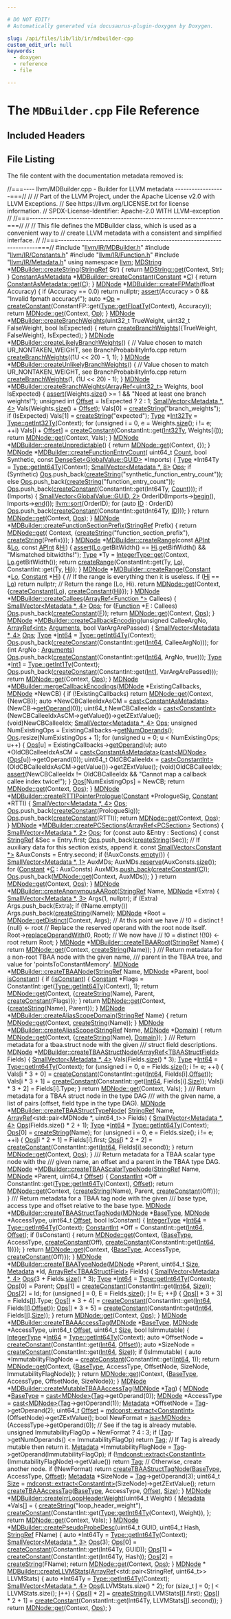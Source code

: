 ```yaml
---

# DO NOT EDIT!
# Automatically generated via docusaurus-plugin-doxygen by Doxygen.

slug: /api/files/lib/lib/ir/mdbuilder-cpp
custom_edit_url: null
keywords:
  - doxygen
  - reference
  - file

---
```





# The `MDBuilder.cpp` File Reference

<DoxygenPage pluginConfig={pluginConfig}>



## Included Headers

<IncludesList>
<IncludesListItem
  filePath="llvm/IR/MDBuilder.h"
  permalink="/docs/api/files/include/include/llvm/include/llvm/ir/mdbuilder-h"
  isLocal="true" />
<IncludesListItem
  filePath="llvm/IR/Constants.h"
  permalink="/docs/api/files/include/include/llvm/include/llvm/ir/constants-h"
  isLocal="true" />
<IncludesListItem
  filePath="llvm/IR/Function.h"
  permalink="/docs/api/files/include/include/llvm/include/llvm/ir/function-h"
  isLocal="true" />
<IncludesListItem
  filePath="llvm/IR/Metadata.h"
  permalink="/docs/api/files/include/include/llvm/include/llvm/ir/metadata-h"
  isLocal="true" />
</IncludesList>


## File Listing

The file content with the documentation metadata removed is:

<ProgramListing>

<Link id="l00001" /><CodeLine lineNumber="1"><span class="doxyHighlightComment">//===---- llvm/MDBuilder.cpp - Builder for LLVM metadata ------------------===//</span></CodeLine>
<Link id="l00002" /><CodeLine lineNumber="2"><span class="doxyHighlightComment">//</span></CodeLine>
<Link id="l00003" /><CodeLine lineNumber="3"><span class="doxyHighlightComment">// Part of the LLVM Project, under the Apache License v2.0 with LLVM Exceptions.</span></CodeLine>
<Link id="l00004" /><CodeLine lineNumber="4"><span class="doxyHighlightComment">// See https://llvm.org/LICENSE.txt for license information.</span></CodeLine>
<Link id="l00005" /><CodeLine lineNumber="5"><span class="doxyHighlightComment">// SPDX-License-Identifier: Apache-2.0 WITH LLVM-exception</span></CodeLine>
<Link id="l00006" /><CodeLine lineNumber="6"><span class="doxyHighlightComment">//</span></CodeLine>
<Link id="l00007" /><CodeLine lineNumber="7"><span class="doxyHighlightComment">//===----------------------------------------------------------------------===//</span></CodeLine>
<Link id="l00008" /><CodeLine lineNumber="8"><span class="doxyHighlightComment">//</span></CodeLine>
<Link id="l00009" /><CodeLine lineNumber="9"><span class="doxyHighlightComment">// This file defines the MDBuilder class, which is used as a convenient way to</span></CodeLine>
<Link id="l00010" /><CodeLine lineNumber="10"><span class="doxyHighlightComment">// create LLVM metadata with a consistent and simplified interface.</span></CodeLine>
<Link id="l00011" /><CodeLine lineNumber="11"><span class="doxyHighlightComment">//</span></CodeLine>
<Link id="l00012" /><CodeLine lineNumber="12"><span class="doxyHighlightComment">//===----------------------------------------------------------------------===//</span></CodeLine>
<Link id="l00013" /><CodeLine lineNumber="13"></CodeLine>
<Link id="l00014" /><CodeLine lineNumber="14"><span class="doxyHighlightPreprocessor">#include &quot;<a href="/docs/api/files/include/include/llvm/include/llvm/ir/mdbuilder-h">llvm/IR/MDBuilder.h</a>&quot;</span></CodeLine>
<Link id="l00015" /><CodeLine lineNumber="15"><span class="doxyHighlightPreprocessor">#include &quot;<a href="/docs/api/files/include/include/llvm/include/llvm/ir/constants-h">llvm/IR/Constants.h</a>&quot;</span></CodeLine>
<Link id="l00016" /><CodeLine lineNumber="16"><span class="doxyHighlightPreprocessor">#include &quot;<a href="/docs/api/files/include/include/llvm/include/llvm/ir/function-h">llvm/IR/Function.h</a>&quot;</span></CodeLine>
<Link id="l00017" /><CodeLine lineNumber="17"><span class="doxyHighlightPreprocessor">#include &quot;<a href="/docs/api/files/include/include/llvm/include/llvm/ir/metadata-h">llvm/IR/Metadata.h</a>&quot;</span></CodeLine>
<Link id="l00018" /><CodeLine lineNumber="18"><span class="doxyHighlightKeyword">using namespace </span><span class="doxyHighlight"><a href="/docs/api/namespaces/llvm">llvm</a>;</span></CodeLine>
<Link id="l00019" /><CodeLine lineNumber="19"></CodeLine>
<Link id="l00020" /><CodeLine lineNumber="20" lineLink="/docs/api/classes/llvm/mdbuilder/#a7939b917f71d9664707d8ec51da88418"><span class="doxyHighlight"><a href="/docs/api/classes/llvm/mdstring">MDString</a> &#42;<a href="/docs/api/classes/llvm/mdbuilder/#a7939b917f71d9664707d8ec51da88418">MDBuilder::createString</a>(<a href="/docs/api/classes/llvm/stringref">StringRef</a> Str) &#123;</span></CodeLine>
<Link id="l00021" /><CodeLine lineNumber="21"><span class="doxyHighlight">  </span><span class="doxyHighlightKeywordFlow">return</span><span class="doxyHighlight"> <a href="/docs/api/classes/llvm/mdstring/#affbb7e2e9ad8d18114816f2443d672b9">MDString::get</a>(Context, Str);</span></CodeLine>
<Link id="l00022" /><CodeLine lineNumber="22"><span class="doxyHighlight">&#125;</span></CodeLine>
<Link id="l00023" /><CodeLine lineNumber="23"></CodeLine>
<Link id="l00024" /><CodeLine lineNumber="24" lineLink="/docs/api/classes/llvm/mdbuilder/#a3c8d885c5746db440058fc8a285126b2"><span class="doxyHighlight"><a href="/docs/api/classes/llvm/constantasmetadata">ConstantAsMetadata</a> &#42;<a href="/docs/api/classes/llvm/mdbuilder/#a3c8d885c5746db440058fc8a285126b2">MDBuilder::createConstant</a>(<a href="/docs/api/classes/llvm/constant">Constant</a> &#42;<a href="/docs/api/namespaces/llvm/callingconv/#ac6aa1387c4375260e2468eb5a77fdb4cafd841a49aec1539bc88abc8ff9e170fb">C</a>) &#123;</span></CodeLine>
<Link id="l00025" /><CodeLine lineNumber="25"><span class="doxyHighlight">  </span><span class="doxyHighlightKeywordFlow">return</span><span class="doxyHighlight"> <a href="/docs/api/classes/llvm/constantasmetadata/#a4c720c398a263087e00d7358b05636d5">ConstantAsMetadata::get</a>(<a href="/docs/api/namespaces/llvm/callingconv/#ac6aa1387c4375260e2468eb5a77fdb4cafd841a49aec1539bc88abc8ff9e170fb">C</a>);</span></CodeLine>
<Link id="l00026" /><CodeLine lineNumber="26"><span class="doxyHighlight">&#125;</span></CodeLine>
<Link id="l00027" /><CodeLine lineNumber="27"></CodeLine>
<Link id="l00028" /><CodeLine lineNumber="28" lineLink="/docs/api/classes/llvm/mdbuilder/#a5e9594f698a6092e755b6ce7ee6905cd"><span class="doxyHighlight"><a href="/docs/api/classes/llvm/mdnode">MDNode</a> &#42;<a href="/docs/api/classes/llvm/mdbuilder/#a5e9594f698a6092e755b6ce7ee6905cd">MDBuilder::createFPMath</a>(</span><span class="doxyHighlightKeywordType">float</span><span class="doxyHighlight"> Accuracy) &#123;</span></CodeLine>
<Link id="l00029" /><CodeLine lineNumber="29"><span class="doxyHighlight">  </span><span class="doxyHighlightKeywordFlow">if</span><span class="doxyHighlight"> (Accuracy == 0.0)</span></CodeLine>
<Link id="l00030" /><CodeLine lineNumber="30"><span class="doxyHighlight">    </span><span class="doxyHighlightKeywordFlow">return</span><span class="doxyHighlight"> </span><span class="doxyHighlightKeyword">nullptr</span><span class="doxyHighlight">;</span></CodeLine>
<Link id="l00031" /><CodeLine lineNumber="31"><span class="doxyHighlight">  <a href="/docs/api/files/lib/lib/target/lib/target/amdgpu/silowercontrolflow-cpp/#a4868c5d81c5ccc98c47aeab6244346a0">assert</a>(Accuracy &gt; 0 &amp;&amp; </span><span class="doxyHighlightStringLiteral">&quot;Invalid fpmath accuracy!&quot;</span><span class="doxyHighlight">);</span></CodeLine>
<Link id="l00032" /><CodeLine lineNumber="32"><span class="doxyHighlight">  </span><span class="doxyHighlightKeyword">auto</span><span class="doxyHighlight"> &#42;<a href="/docs/api/namespaces/llvm/#ab471937b9a227e70c7fe8bd9604014d6">Op</a> =</span></CodeLine>
<Link id="l00033" /><CodeLine lineNumber="33"><span class="doxyHighlight">      <a href="/docs/api/classes/llvm/mdbuilder/#a3c8d885c5746db440058fc8a285126b2">createConstant</a>(ConstantFP::get(<a href="/docs/api/classes/llvm/type/#ad5e0fe0efdd88f98a5b5eb512d5351c2">Type::getFloatTy</a>(Context), Accuracy));</span></CodeLine>
<Link id="l00034" /><CodeLine lineNumber="34"><span class="doxyHighlight">  </span><span class="doxyHighlightKeywordFlow">return</span><span class="doxyHighlight"> <a href="/docs/api/classes/llvm/mdnode/#a7d10a7b9b7f40b04d27ed97c38ea1950">MDNode::get</a>(Context, <a href="/docs/api/namespaces/llvm/#ab471937b9a227e70c7fe8bd9604014d6">Op</a>);</span></CodeLine>
<Link id="l00035" /><CodeLine lineNumber="35"><span class="doxyHighlight">&#125;</span></CodeLine>
<Link id="l00036" /><CodeLine lineNumber="36"></CodeLine>
<Link id="l00037" /><CodeLine lineNumber="37" lineLink="/docs/api/classes/llvm/mdbuilder/#a75043d12a76b84200e9ed593719dc5eb"><span class="doxyHighlight"><a href="/docs/api/classes/llvm/mdnode">MDNode</a> &#42;<a href="/docs/api/classes/llvm/mdbuilder/#a75043d12a76b84200e9ed593719dc5eb">MDBuilder::createBranchWeights</a>(uint32&#95;t TrueWeight,</span></CodeLine>
<Link id="l00038" /><CodeLine lineNumber="38"><span class="doxyHighlight">                                       uint32&#95;t FalseWeight, </span><span class="doxyHighlightKeywordType">bool</span><span class="doxyHighlight"> IsExpected) &#123;</span></CodeLine>
<Link id="l00039" /><CodeLine lineNumber="39"><span class="doxyHighlight">  </span><span class="doxyHighlightKeywordFlow">return</span><span class="doxyHighlight"> <a href="/docs/api/classes/llvm/mdbuilder/#a75043d12a76b84200e9ed593719dc5eb">createBranchWeights</a>(&#123;TrueWeight, FalseWeight&#125;, IsExpected);</span></CodeLine>
<Link id="l00040" /><CodeLine lineNumber="40"><span class="doxyHighlight">&#125;</span></CodeLine>
<Link id="l00041" /><CodeLine lineNumber="41"></CodeLine>
<Link id="l00042" /><CodeLine lineNumber="42" lineLink="/docs/api/classes/llvm/mdbuilder/#aba565f72261aa7d6207da89db949d991"><span class="doxyHighlight"><a href="/docs/api/classes/llvm/mdnode">MDNode</a> &#42;<a href="/docs/api/classes/llvm/mdbuilder/#aba565f72261aa7d6207da89db949d991">MDBuilder::createLikelyBranchWeights</a>() &#123;</span></CodeLine>
<Link id="l00043" /><CodeLine lineNumber="43"><span class="doxyHighlight">  </span><span class="doxyHighlightComment">// Value chosen to match UR&#95;NONTAKEN&#95;WEIGHT, see BranchProbabilityInfo.cpp</span></CodeLine>
<Link id="l00044" /><CodeLine lineNumber="44"><span class="doxyHighlight">  </span><span class="doxyHighlightKeywordFlow">return</span><span class="doxyHighlight"> <a href="/docs/api/classes/llvm/mdbuilder/#a75043d12a76b84200e9ed593719dc5eb">createBranchWeights</a>((1U &lt;&lt; 20) - 1, 1);</span></CodeLine>
<Link id="l00045" /><CodeLine lineNumber="45"><span class="doxyHighlight">&#125;</span></CodeLine>
<Link id="l00046" /><CodeLine lineNumber="46"></CodeLine>
<Link id="l00047" /><CodeLine lineNumber="47" lineLink="/docs/api/classes/llvm/mdbuilder/#ae609aeb09c2b1c9f03fb90228654b281"><span class="doxyHighlight"><a href="/docs/api/classes/llvm/mdnode">MDNode</a> &#42;<a href="/docs/api/classes/llvm/mdbuilder/#ae609aeb09c2b1c9f03fb90228654b281">MDBuilder::createUnlikelyBranchWeights</a>() &#123;</span></CodeLine>
<Link id="l00048" /><CodeLine lineNumber="48"><span class="doxyHighlight">  </span><span class="doxyHighlightComment">// Value chosen to match UR&#95;NONTAKEN&#95;WEIGHT, see BranchProbabilityInfo.cpp</span></CodeLine>
<Link id="l00049" /><CodeLine lineNumber="49"><span class="doxyHighlight">  </span><span class="doxyHighlightKeywordFlow">return</span><span class="doxyHighlight"> <a href="/docs/api/classes/llvm/mdbuilder/#a75043d12a76b84200e9ed593719dc5eb">createBranchWeights</a>(1, (1U &lt;&lt; 20) - 1);</span></CodeLine>
<Link id="l00050" /><CodeLine lineNumber="50"><span class="doxyHighlight">&#125;</span></CodeLine>
<Link id="l00051" /><CodeLine lineNumber="51"></CodeLine>
<Link id="l00052" /><CodeLine lineNumber="52" lineLink="/docs/api/classes/llvm/mdbuilder/#adff293fef41b4eb80fca7c47b2e2c99a"><span class="doxyHighlight"><a href="/docs/api/classes/llvm/mdnode">MDNode</a> &#42;<a href="/docs/api/classes/llvm/mdbuilder/#a75043d12a76b84200e9ed593719dc5eb">MDBuilder::createBranchWeights</a>(<a href="/docs/api/classes/llvm/arrayref">ArrayRef&lt;uint32&#95;t&gt;</a> Weights,</span></CodeLine>
<Link id="l00053" /><CodeLine lineNumber="53"><span class="doxyHighlight">                                       </span><span class="doxyHighlightKeywordType">bool</span><span class="doxyHighlight"> IsExpected) &#123;</span></CodeLine>
<Link id="l00054" /><CodeLine lineNumber="54"><span class="doxyHighlight">  <a href="/docs/api/files/lib/lib/target/lib/target/amdgpu/silowercontrolflow-cpp/#a4868c5d81c5ccc98c47aeab6244346a0">assert</a>(Weights.<a href="/docs/api/classes/llvm/arrayref/#a85ffb6531d4cda988ea81f18d4e56fb7">size</a>() &gt;= 1 &amp;&amp; </span><span class="doxyHighlightStringLiteral">&quot;Need at least one branch weights!&quot;</span><span class="doxyHighlight">);</span></CodeLine>
<Link id="l00055" /><CodeLine lineNumber="55"></CodeLine>
<Link id="l00056" /><CodeLine lineNumber="56"><span class="doxyHighlight">  </span><span class="doxyHighlightKeywordType">unsigned</span><span class="doxyHighlight"> </span><span class="doxyHighlightKeywordType">int</span><span class="doxyHighlight"> <a href="/docs/api/namespaces/llvm/#a05f5b9a11bdcc5feba62899f95dcf878a3134224cba2545bc57954d3b072aebb4">Offset</a> = IsExpected ? 2 : 1;</span></CodeLine>
<Link id="l00057" /><CodeLine lineNumber="57"><span class="doxyHighlight">  <a href="/docs/api/classes/llvm/smallvector">SmallVector&lt;Metadata &#42;, 4&gt;</a> Vals(Weights.<a href="/docs/api/classes/llvm/arrayref/#a85ffb6531d4cda988ea81f18d4e56fb7">size</a>() + <a href="/docs/api/namespaces/llvm/#a05f5b9a11bdcc5feba62899f95dcf878a3134224cba2545bc57954d3b072aebb4">Offset</a>);</span></CodeLine>
<Link id="l00058" /><CodeLine lineNumber="58"><span class="doxyHighlight">  Vals&#91;0&#93; = <a href="/docs/api/classes/llvm/mdbuilder/#a7939b917f71d9664707d8ec51da88418">createString</a>(</span><span class="doxyHighlightStringLiteral">&quot;branch&#95;weights&quot;</span><span class="doxyHighlight">);</span></CodeLine>
<Link id="l00059" /><CodeLine lineNumber="59"><span class="doxyHighlight">  </span><span class="doxyHighlightKeywordFlow">if</span><span class="doxyHighlight"> (IsExpected)</span></CodeLine>
<Link id="l00060" /><CodeLine lineNumber="60"><span class="doxyHighlight">    Vals&#91;1&#93; = <a href="/docs/api/classes/llvm/mdbuilder/#a7939b917f71d9664707d8ec51da88418">createString</a>(</span><span class="doxyHighlightStringLiteral">&quot;expected&quot;</span><span class="doxyHighlight">);</span></CodeLine>
<Link id="l00061" /><CodeLine lineNumber="61"></CodeLine>
<Link id="l00062" /><CodeLine lineNumber="62"><span class="doxyHighlight">  <a href="/docs/api/classes/llvm/type">Type</a> &#42;<a href="/docs/api/namespaces/llvm/#a23f9ec4bb2576ca8738f3edc9c4f5cdf">Int32Ty</a> = <a href="/docs/api/classes/llvm/type/#a30dd396c5b40cd86c1591872e574ccdf">Type::getInt32Ty</a>(Context);</span></CodeLine>
<Link id="l00063" /><CodeLine lineNumber="63"><span class="doxyHighlight">  </span><span class="doxyHighlightKeywordFlow">for</span><span class="doxyHighlight"> (</span><span class="doxyHighlightKeywordType">unsigned</span><span class="doxyHighlight"> i = 0, e = Weights.<a href="/docs/api/classes/llvm/arrayref/#a85ffb6531d4cda988ea81f18d4e56fb7">size</a>(); i != e; ++i)</span></CodeLine>
<Link id="l00064" /><CodeLine lineNumber="64"><span class="doxyHighlight">    Vals&#91;i + <a href="/docs/api/namespaces/llvm/#a05f5b9a11bdcc5feba62899f95dcf878a3134224cba2545bc57954d3b072aebb4">Offset</a>&#93; = <a href="/docs/api/classes/llvm/mdbuilder/#a3c8d885c5746db440058fc8a285126b2">createConstant</a>(ConstantInt::get(<a href="/docs/api/namespaces/llvm/#a23f9ec4bb2576ca8738f3edc9c4f5cdf">Int32Ty</a>, Weights&#91;i&#93;));</span></CodeLine>
<Link id="l00065" /><CodeLine lineNumber="65"></CodeLine>
<Link id="l00066" /><CodeLine lineNumber="66"><span class="doxyHighlight">  </span><span class="doxyHighlightKeywordFlow">return</span><span class="doxyHighlight"> <a href="/docs/api/classes/llvm/mdnode/#a7d10a7b9b7f40b04d27ed97c38ea1950">MDNode::get</a>(Context, Vals);</span></CodeLine>
<Link id="l00067" /><CodeLine lineNumber="67"><span class="doxyHighlight">&#125;</span></CodeLine>
<Link id="l00068" /><CodeLine lineNumber="68"></CodeLine>
<Link id="l00069" /><CodeLine lineNumber="69" lineLink="/docs/api/classes/llvm/mdbuilder/#a8cea521fb45003a63caeb04f2b13ec0b"><span class="doxyHighlight"><a href="/docs/api/classes/llvm/mdnode">MDNode</a> &#42;<a href="/docs/api/classes/llvm/mdbuilder/#a8cea521fb45003a63caeb04f2b13ec0b">MDBuilder::createUnpredictable</a>() &#123; </span><span class="doxyHighlightKeywordFlow">return</span><span class="doxyHighlight"> <a href="/docs/api/classes/llvm/mdnode/#a7d10a7b9b7f40b04d27ed97c38ea1950">MDNode::get</a>(Context, &#123;&#125;); &#125;</span></CodeLine>
<Link id="l00070" /><CodeLine lineNumber="70"></CodeLine>
<Link id="l00071" /><CodeLine lineNumber="71" lineLink="/docs/api/classes/llvm/mdbuilder/#a208093b76ef0d541b5e0d09498be189d"><span class="doxyHighlight"><a href="/docs/api/classes/llvm/mdnode">MDNode</a> &#42;<a href="/docs/api/classes/llvm/mdbuilder/#a208093b76ef0d541b5e0d09498be189d">MDBuilder::createFunctionEntryCount</a>(</span></CodeLine>
<Link id="l00072" /><CodeLine lineNumber="72"><span class="doxyHighlight">    uint64&#95;t <a href="/docs/api/namespaces/llvm/#a845e08be4b0320d66901a66b0c0e9509">Count</a>, </span><span class="doxyHighlightKeywordType">bool</span><span class="doxyHighlight"> Synthetic,</span></CodeLine>
<Link id="l00073" /><CodeLine lineNumber="73"><span class="doxyHighlight">    </span><span class="doxyHighlightKeyword">const</span><span class="doxyHighlight"> <a href="/docs/api/classes/llvm/denseset">DenseSet&lt;GlobalValue::GUID&gt;</a> &#42;Imports) &#123;</span></CodeLine>
<Link id="l00074" /><CodeLine lineNumber="74"><span class="doxyHighlight">  <a href="/docs/api/classes/llvm/type">Type</a> &#42;Int64Ty = <a href="/docs/api/classes/llvm/type/#a05186fa23e4d11b9855a9599ba87a4b7">Type::getInt64Ty</a>(Context);</span></CodeLine>
<Link id="l00075" /><CodeLine lineNumber="75"><span class="doxyHighlight">  <a href="/docs/api/classes/llvm/smallvector">SmallVector&lt;Metadata &#42;, 8&gt;</a> <a href="/docs/api/files/include/include/llvm/include/llvm/demangle/itaniumdemangle-h/#a926d7ce2143863b7a2afda0fca4d2b65">Ops</a>;</span></CodeLine>
<Link id="l00076" /><CodeLine lineNumber="76"><span class="doxyHighlight">  </span><span class="doxyHighlightKeywordFlow">if</span><span class="doxyHighlight"> (Synthetic)</span></CodeLine>
<Link id="l00077" /><CodeLine lineNumber="77"><span class="doxyHighlight">    <a href="/docs/api/files/include/include/llvm/include/llvm/demangle/itaniumdemangle-h/#a926d7ce2143863b7a2afda0fca4d2b65">Ops</a>.push&#95;back(<a href="/docs/api/classes/llvm/mdbuilder/#a7939b917f71d9664707d8ec51da88418">createString</a>(</span><span class="doxyHighlightStringLiteral">&quot;synthetic&#95;function&#95;entry&#95;count&quot;</span><span class="doxyHighlight">));</span></CodeLine>
<Link id="l00078" /><CodeLine lineNumber="78"><span class="doxyHighlight">  </span><span class="doxyHighlightKeywordFlow">else</span></CodeLine>
<Link id="l00079" /><CodeLine lineNumber="79"><span class="doxyHighlight">    <a href="/docs/api/files/include/include/llvm/include/llvm/demangle/itaniumdemangle-h/#a926d7ce2143863b7a2afda0fca4d2b65">Ops</a>.push&#95;back(<a href="/docs/api/classes/llvm/mdbuilder/#a7939b917f71d9664707d8ec51da88418">createString</a>(</span><span class="doxyHighlightStringLiteral">&quot;function&#95;entry&#95;count&quot;</span><span class="doxyHighlight">));</span></CodeLine>
<Link id="l00080" /><CodeLine lineNumber="80"><span class="doxyHighlight">  <a href="/docs/api/files/include/include/llvm/include/llvm/demangle/itaniumdemangle-h/#a926d7ce2143863b7a2afda0fca4d2b65">Ops</a>.push&#95;back(<a href="/docs/api/classes/llvm/mdbuilder/#a3c8d885c5746db440058fc8a285126b2">createConstant</a>(ConstantInt::get(Int64Ty, <a href="/docs/api/namespaces/llvm/#a845e08be4b0320d66901a66b0c0e9509">Count</a>)));</span></CodeLine>
<Link id="l00081" /><CodeLine lineNumber="81"><span class="doxyHighlight">  </span><span class="doxyHighlightKeywordFlow">if</span><span class="doxyHighlight"> (Imports) &#123;</span></CodeLine>
<Link id="l00082" /><CodeLine lineNumber="82"><span class="doxyHighlight">    <a href="/docs/api/classes/llvm/smallvector">SmallVector&lt;GlobalValue::GUID, 2&gt;</a> OrderID(Imports-&gt;<a href="/docs/api/classes/llvm/detail/densesetimpl/#ad7dc7318244359268414719e0959346e">begin</a>(), Imports-&gt;<a href="/docs/api/classes/llvm/detail/densesetimpl/#a8cd802dcaed35e1f28ea3cbe4af4eff5">end</a>());</span></CodeLine>
<Link id="l00083" /><CodeLine lineNumber="83"><span class="doxyHighlight">    <a href="/docs/api/namespaces/llvm/#a74cdbd1e4f731e7d7cd83461b8b1de0b">llvm::sort</a>(OrderID);</span></CodeLine>
<Link id="l00084" /><CodeLine lineNumber="84"><span class="doxyHighlight">    </span><span class="doxyHighlightKeywordFlow">for</span><span class="doxyHighlight"> (</span><span class="doxyHighlightKeyword">auto</span><span class="doxyHighlight"> <a href="/docs/api/namespaces/llvm/callingconv/#abdf8cf606905c10634e831390981b0ed">ID</a> : OrderID)</span></CodeLine>
<Link id="l00085" /><CodeLine lineNumber="85"><span class="doxyHighlight">      <a href="/docs/api/files/include/include/llvm/include/llvm/demangle/itaniumdemangle-h/#a926d7ce2143863b7a2afda0fca4d2b65">Ops</a>.push&#95;back(<a href="/docs/api/classes/llvm/mdbuilder/#a3c8d885c5746db440058fc8a285126b2">createConstant</a>(ConstantInt::get(Int64Ty, <a href="/docs/api/namespaces/llvm/callingconv/#abdf8cf606905c10634e831390981b0ed">ID</a>)));</span></CodeLine>
<Link id="l00086" /><CodeLine lineNumber="86"><span class="doxyHighlight">  &#125;</span></CodeLine>
<Link id="l00087" /><CodeLine lineNumber="87"><span class="doxyHighlight">  </span><span class="doxyHighlightKeywordFlow">return</span><span class="doxyHighlight"> <a href="/docs/api/classes/llvm/mdnode/#a7d10a7b9b7f40b04d27ed97c38ea1950">MDNode::get</a>(Context, <a href="/docs/api/files/include/include/llvm/include/llvm/demangle/itaniumdemangle-h/#a926d7ce2143863b7a2afda0fca4d2b65">Ops</a>);</span></CodeLine>
<Link id="l00088" /><CodeLine lineNumber="88"><span class="doxyHighlight">&#125;</span></CodeLine>
<Link id="l00089" /><CodeLine lineNumber="89"></CodeLine>
<Link id="l00090" /><CodeLine lineNumber="90" lineLink="/docs/api/classes/llvm/mdbuilder/#a82becabaf8605815a54c862c3f5eeafe"><span class="doxyHighlight"><a href="/docs/api/classes/llvm/mdnode">MDNode</a> &#42;<a href="/docs/api/classes/llvm/mdbuilder/#a82becabaf8605815a54c862c3f5eeafe">MDBuilder::createFunctionSectionPrefix</a>(<a href="/docs/api/classes/llvm/stringref">StringRef</a> Prefix) &#123;</span></CodeLine>
<Link id="l00091" /><CodeLine lineNumber="91"><span class="doxyHighlight">  </span><span class="doxyHighlightKeywordFlow">return</span><span class="doxyHighlight"> <a href="/docs/api/classes/llvm/mdnode/#a7d10a7b9b7f40b04d27ed97c38ea1950">MDNode::get</a>(</span></CodeLine>
<Link id="l00092" /><CodeLine lineNumber="92"><span class="doxyHighlight">      Context, &#123;<a href="/docs/api/classes/llvm/mdbuilder/#a7939b917f71d9664707d8ec51da88418">createString</a>(</span><span class="doxyHighlightStringLiteral">&quot;function&#95;section&#95;prefix&quot;</span><span class="doxyHighlight">), <a href="/docs/api/classes/llvm/mdbuilder/#a7939b917f71d9664707d8ec51da88418">createString</a>(Prefix)&#125;);</span></CodeLine>
<Link id="l00093" /><CodeLine lineNumber="93"><span class="doxyHighlight">&#125;</span></CodeLine>
<Link id="l00094" /><CodeLine lineNumber="94"></CodeLine>
<Link id="l00095" /><CodeLine lineNumber="95" lineLink="/docs/api/classes/llvm/mdbuilder/#ab6af8e6189a4d10f4a9c20daab0280b8"><span class="doxyHighlight"><a href="/docs/api/classes/llvm/mdnode">MDNode</a> &#42;<a href="/docs/api/classes/llvm/mdbuilder/#ab6af8e6189a4d10f4a9c20daab0280b8">MDBuilder::createRange</a>(</span><span class="doxyHighlightKeyword">const</span><span class="doxyHighlight"> <a href="/docs/api/classes/llvm/apint">APInt</a> &amp;<a href="/docs/api/namespaces/llvm/#a9ac8e4e13ad96a39c3f8db9ed633ad2baff50b4aa1c9cc2197ef898436641c911">Lo</a>, </span><span class="doxyHighlightKeyword">const</span><span class="doxyHighlight"> <a href="/docs/api/classes/llvm/apint">APInt</a> &amp;<a href="/docs/api/namespaces/llvm/#a9ac8e4e13ad96a39c3f8db9ed633ad2bac1a5298f939e87e8f962a5edfc206918">Hi</a>) &#123;</span></CodeLine>
<Link id="l00096" /><CodeLine lineNumber="96"><span class="doxyHighlight">  <a href="/docs/api/files/lib/lib/target/lib/target/amdgpu/silowercontrolflow-cpp/#a4868c5d81c5ccc98c47aeab6244346a0">assert</a>(<a href="/docs/api/namespaces/llvm/#a9ac8e4e13ad96a39c3f8db9ed633ad2baff50b4aa1c9cc2197ef898436641c911">Lo</a>.getBitWidth() == <a href="/docs/api/namespaces/llvm/#a9ac8e4e13ad96a39c3f8db9ed633ad2bac1a5298f939e87e8f962a5edfc206918">Hi</a>.getBitWidth() &amp;&amp; </span><span class="doxyHighlightStringLiteral">&quot;Mismatched bitwidths!&quot;</span><span class="doxyHighlight">);</span></CodeLine>
<Link id="l00097" /><CodeLine lineNumber="97"></CodeLine>
<Link id="l00098" /><CodeLine lineNumber="98"><span class="doxyHighlight">  <a href="/docs/api/classes/llvm/type">Type</a> &#42;Ty = <a href="/docs/api/classes/llvm/integertype/#a14f7b4f1aed38192fb6b7772eb506bdb">IntegerType::get</a>(Context, <a href="/docs/api/namespaces/llvm/#a9ac8e4e13ad96a39c3f8db9ed633ad2baff50b4aa1c9cc2197ef898436641c911">Lo</a>.getBitWidth());</span></CodeLine>
<Link id="l00099" /><CodeLine lineNumber="99"><span class="doxyHighlight">  </span><span class="doxyHighlightKeywordFlow">return</span><span class="doxyHighlight"> <a href="/docs/api/classes/llvm/mdbuilder/#ab6af8e6189a4d10f4a9c20daab0280b8">createRange</a>(ConstantInt::get(Ty, <a href="/docs/api/namespaces/llvm/#a9ac8e4e13ad96a39c3f8db9ed633ad2baff50b4aa1c9cc2197ef898436641c911">Lo</a>), ConstantInt::get(Ty, <a href="/docs/api/namespaces/llvm/#a9ac8e4e13ad96a39c3f8db9ed633ad2bac1a5298f939e87e8f962a5edfc206918">Hi</a>));</span></CodeLine>
<Link id="l00100" /><CodeLine lineNumber="100"><span class="doxyHighlight">&#125;</span></CodeLine>
<Link id="l00101" /><CodeLine lineNumber="101"></CodeLine>
<Link id="l00102" /><CodeLine lineNumber="102" lineLink="/docs/api/classes/llvm/mdbuilder/#a60449e81a26e16d5dab5ae8c82188ece"><span class="doxyHighlight"><a href="/docs/api/classes/llvm/mdnode">MDNode</a> &#42;<a href="/docs/api/classes/llvm/mdbuilder/#ab6af8e6189a4d10f4a9c20daab0280b8">MDBuilder::createRange</a>(<a href="/docs/api/classes/llvm/constant">Constant</a> &#42;<a href="/docs/api/namespaces/llvm/#a9ac8e4e13ad96a39c3f8db9ed633ad2baff50b4aa1c9cc2197ef898436641c911">Lo</a>, <a href="/docs/api/classes/llvm/constant">Constant</a> &#42;<a href="/docs/api/namespaces/llvm/#a9ac8e4e13ad96a39c3f8db9ed633ad2bac1a5298f939e87e8f962a5edfc206918">Hi</a>) &#123;</span></CodeLine>
<Link id="l00103" /><CodeLine lineNumber="103"><span class="doxyHighlight">  </span><span class="doxyHighlightComment">// If the range is everything then it is useless.</span></CodeLine>
<Link id="l00104" /><CodeLine lineNumber="104"><span class="doxyHighlight">  </span><span class="doxyHighlightKeywordFlow">if</span><span class="doxyHighlight"> (<a href="/docs/api/namespaces/llvm/#a9ac8e4e13ad96a39c3f8db9ed633ad2bac1a5298f939e87e8f962a5edfc206918">Hi</a> == <a href="/docs/api/namespaces/llvm/#a9ac8e4e13ad96a39c3f8db9ed633ad2baff50b4aa1c9cc2197ef898436641c911">Lo</a>)</span></CodeLine>
<Link id="l00105" /><CodeLine lineNumber="105"><span class="doxyHighlight">    </span><span class="doxyHighlightKeywordFlow">return</span><span class="doxyHighlight"> </span><span class="doxyHighlightKeyword">nullptr</span><span class="doxyHighlight">;</span></CodeLine>
<Link id="l00106" /><CodeLine lineNumber="106"></CodeLine>
<Link id="l00107" /><CodeLine lineNumber="107"><span class="doxyHighlight">  </span><span class="doxyHighlightComment">// Return the range &#91;Lo, Hi).</span></CodeLine>
<Link id="l00108" /><CodeLine lineNumber="108"><span class="doxyHighlight">  </span><span class="doxyHighlightKeywordFlow">return</span><span class="doxyHighlight"> <a href="/docs/api/classes/llvm/mdnode/#a7d10a7b9b7f40b04d27ed97c38ea1950">MDNode::get</a>(Context, &#123;<a href="/docs/api/classes/llvm/mdbuilder/#a3c8d885c5746db440058fc8a285126b2">createConstant</a>(<a href="/docs/api/namespaces/llvm/#a9ac8e4e13ad96a39c3f8db9ed633ad2baff50b4aa1c9cc2197ef898436641c911">Lo</a>), <a href="/docs/api/classes/llvm/mdbuilder/#a3c8d885c5746db440058fc8a285126b2">createConstant</a>(<a href="/docs/api/namespaces/llvm/#a9ac8e4e13ad96a39c3f8db9ed633ad2bac1a5298f939e87e8f962a5edfc206918">Hi</a>)&#125;);</span></CodeLine>
<Link id="l00109" /><CodeLine lineNumber="109"><span class="doxyHighlight">&#125;</span></CodeLine>
<Link id="l00110" /><CodeLine lineNumber="110"></CodeLine>
<Link id="l00111" /><CodeLine lineNumber="111" lineLink="/docs/api/classes/llvm/mdbuilder/#aa81136ed319a6187cf349eb602da963a"><span class="doxyHighlight"><a href="/docs/api/classes/llvm/mdnode">MDNode</a> &#42;<a href="/docs/api/classes/llvm/mdbuilder/#aa81136ed319a6187cf349eb602da963a">MDBuilder::createCallees</a>(<a href="/docs/api/classes/llvm/arrayref">ArrayRef&lt;Function &#42;&gt;</a> Callees) &#123;</span></CodeLine>
<Link id="l00112" /><CodeLine lineNumber="112"><span class="doxyHighlight">  <a href="/docs/api/classes/llvm/smallvector">SmallVector&lt;Metadata &#42;, 4&gt;</a> <a href="/docs/api/files/include/include/llvm/include/llvm/demangle/itaniumdemangle-h/#a926d7ce2143863b7a2afda0fca4d2b65">Ops</a>;</span></CodeLine>
<Link id="l00113" /><CodeLine lineNumber="113"><span class="doxyHighlight">  </span><span class="doxyHighlightKeywordFlow">for</span><span class="doxyHighlight"> (<a href="/docs/api/classes/llvm/function">Function</a> &#42;<a href="/docs/api/files/lib/lib/support/md5-cpp/#a96d73bbd7af15cb1fc38c3f4a3bd82e9">F</a> : Callees)</span></CodeLine>
<Link id="l00114" /><CodeLine lineNumber="114"><span class="doxyHighlight">    <a href="/docs/api/files/include/include/llvm/include/llvm/demangle/itaniumdemangle-h/#a926d7ce2143863b7a2afda0fca4d2b65">Ops</a>.push&#95;back(<a href="/docs/api/classes/llvm/mdbuilder/#a3c8d885c5746db440058fc8a285126b2">createConstant</a>(<a href="/docs/api/files/lib/lib/support/md5-cpp/#a96d73bbd7af15cb1fc38c3f4a3bd82e9">F</a>));</span></CodeLine>
<Link id="l00115" /><CodeLine lineNumber="115"><span class="doxyHighlight">  </span><span class="doxyHighlightKeywordFlow">return</span><span class="doxyHighlight"> <a href="/docs/api/classes/llvm/mdnode/#a7d10a7b9b7f40b04d27ed97c38ea1950">MDNode::get</a>(Context, <a href="/docs/api/files/include/include/llvm/include/llvm/demangle/itaniumdemangle-h/#a926d7ce2143863b7a2afda0fca4d2b65">Ops</a>);</span></CodeLine>
<Link id="l00116" /><CodeLine lineNumber="116"><span class="doxyHighlight">&#125;</span></CodeLine>
<Link id="l00117" /><CodeLine lineNumber="117"></CodeLine>
<Link id="l00118" /><CodeLine lineNumber="118" lineLink="/docs/api/classes/llvm/mdbuilder/#a1d51e11adfffd05afe252d3398f50d4e"><span class="doxyHighlight"><a href="/docs/api/classes/llvm/mdnode">MDNode</a> &#42;<a href="/docs/api/classes/llvm/mdbuilder/#a1d51e11adfffd05afe252d3398f50d4e">MDBuilder::createCallbackEncoding</a>(</span><span class="doxyHighlightKeywordType">unsigned</span><span class="doxyHighlight"> CalleeArgNo,</span></CodeLine>
<Link id="l00119" /><CodeLine lineNumber="119"><span class="doxyHighlight">                                          <a href="/docs/api/classes/llvm/arrayref">ArrayRef&lt;int&gt;</a> <a href="/docs/api/files/lib/lib/target/lib/target/amdgpu/amdgpulowerkernelarguments-cpp/#a1161e5a4e753384aaba3a8e4533c4261">Arguments</a>,</span></CodeLine>
<Link id="l00120" /><CodeLine lineNumber="120"><span class="doxyHighlight">                                          </span><span class="doxyHighlightKeywordType">bool</span><span class="doxyHighlight"> VarArgArePassed) &#123;</span></CodeLine>
<Link id="l00121" /><CodeLine lineNumber="121"><span class="doxyHighlight">  <a href="/docs/api/classes/llvm/smallvector">SmallVector&lt;Metadata &#42;, 4&gt;</a> <a href="/docs/api/files/include/include/llvm/include/llvm/demangle/itaniumdemangle-h/#a926d7ce2143863b7a2afda0fca4d2b65">Ops</a>;</span></CodeLine>
<Link id="l00122" /><CodeLine lineNumber="122"></CodeLine>
<Link id="l00123" /><CodeLine lineNumber="123"><span class="doxyHighlight">  <a href="/docs/api/classes/llvm/type">Type</a> &#42;<a href="/docs/api/files/lib/lib/analysis/targetlibraryinfo-cpp/#aca185e6d0e9f423dbb24440206454872ada475947399b8ab4d13d40fea50f950c">Int64</a> = <a href="/docs/api/classes/llvm/type/#a05186fa23e4d11b9855a9599ba87a4b7">Type::getInt64Ty</a>(Context);</span></CodeLine>
<Link id="l00124" /><CodeLine lineNumber="124"><span class="doxyHighlight">  <a href="/docs/api/files/include/include/llvm/include/llvm/demangle/itaniumdemangle-h/#a926d7ce2143863b7a2afda0fca4d2b65">Ops</a>.push&#95;back(<a href="/docs/api/classes/llvm/mdbuilder/#a3c8d885c5746db440058fc8a285126b2">createConstant</a>(ConstantInt::get(<a href="/docs/api/files/lib/lib/analysis/targetlibraryinfo-cpp/#aca185e6d0e9f423dbb24440206454872ada475947399b8ab4d13d40fea50f950c">Int64</a>, CalleeArgNo)));</span></CodeLine>
<Link id="l00125" /><CodeLine lineNumber="125"></CodeLine>
<Link id="l00126" /><CodeLine lineNumber="126"><span class="doxyHighlight">  </span><span class="doxyHighlightKeywordFlow">for</span><span class="doxyHighlight"> (</span><span class="doxyHighlightKeywordType">int</span><span class="doxyHighlight"> ArgNo : <a href="/docs/api/files/lib/lib/target/lib/target/amdgpu/amdgpulowerkernelarguments-cpp/#a1161e5a4e753384aaba3a8e4533c4261">Arguments</a>)</span></CodeLine>
<Link id="l00127" /><CodeLine lineNumber="127"><span class="doxyHighlight">    <a href="/docs/api/files/include/include/llvm/include/llvm/demangle/itaniumdemangle-h/#a926d7ce2143863b7a2afda0fca4d2b65">Ops</a>.push&#95;back(<a href="/docs/api/classes/llvm/mdbuilder/#a3c8d885c5746db440058fc8a285126b2">createConstant</a>(ConstantInt::get(<a href="/docs/api/files/lib/lib/analysis/targetlibraryinfo-cpp/#aca185e6d0e9f423dbb24440206454872ada475947399b8ab4d13d40fea50f950c">Int64</a>, ArgNo, </span><span class="doxyHighlightKeyword">true</span><span class="doxyHighlight">)));</span></CodeLine>
<Link id="l00128" /><CodeLine lineNumber="128"></CodeLine>
<Link id="l00129" /><CodeLine lineNumber="129"><span class="doxyHighlight">  <a href="/docs/api/classes/llvm/type">Type</a> &#42;<a href="/docs/api/files/lib/lib/target/lib/target/aarch64/aarch64iseldagtodag-cpp/#a2098a5fa6ada61b6c4a1f210ad84e4a1a3cc05cd6e06dd1976f88ed7d808ac0a1">Int1</a> = <a href="/docs/api/classes/llvm/type/#aa75984a442f2379de0c66018201fa628">Type::getInt1Ty</a>(Context);</span></CodeLine>
<Link id="l00130" /><CodeLine lineNumber="130"><span class="doxyHighlight">  <a href="/docs/api/files/include/include/llvm/include/llvm/demangle/itaniumdemangle-h/#a926d7ce2143863b7a2afda0fca4d2b65">Ops</a>.push&#95;back(<a href="/docs/api/classes/llvm/mdbuilder/#a3c8d885c5746db440058fc8a285126b2">createConstant</a>(ConstantInt::get(<a href="/docs/api/files/lib/lib/target/lib/target/aarch64/aarch64iseldagtodag-cpp/#a2098a5fa6ada61b6c4a1f210ad84e4a1a3cc05cd6e06dd1976f88ed7d808ac0a1">Int1</a>, VarArgArePassed)));</span></CodeLine>
<Link id="l00131" /><CodeLine lineNumber="131"></CodeLine>
<Link id="l00132" /><CodeLine lineNumber="132"><span class="doxyHighlight">  </span><span class="doxyHighlightKeywordFlow">return</span><span class="doxyHighlight"> <a href="/docs/api/classes/llvm/mdnode/#a7d10a7b9b7f40b04d27ed97c38ea1950">MDNode::get</a>(Context, <a href="/docs/api/files/include/include/llvm/include/llvm/demangle/itaniumdemangle-h/#a926d7ce2143863b7a2afda0fca4d2b65">Ops</a>);</span></CodeLine>
<Link id="l00133" /><CodeLine lineNumber="133"><span class="doxyHighlight">&#125;</span></CodeLine>
<Link id="l00134" /><CodeLine lineNumber="134"></CodeLine>
<Link id="l00135" /><CodeLine lineNumber="135" lineLink="/docs/api/classes/llvm/mdbuilder/#ac71132402ff64d05b8acf6ca8a00fd92"><span class="doxyHighlight"><a href="/docs/api/classes/llvm/mdnode">MDNode</a> &#42;<a href="/docs/api/classes/llvm/mdbuilder/#ac71132402ff64d05b8acf6ca8a00fd92">MDBuilder::mergeCallbackEncodings</a>(<a href="/docs/api/classes/llvm/mdnode">MDNode</a> &#42;ExistingCallbacks,</span></CodeLine>
<Link id="l00136" /><CodeLine lineNumber="136"><span class="doxyHighlight">                                          <a href="/docs/api/classes/llvm/mdnode">MDNode</a> &#42;NewCB) &#123;</span></CodeLine>
<Link id="l00137" /><CodeLine lineNumber="137"><span class="doxyHighlight">  </span><span class="doxyHighlightKeywordFlow">if</span><span class="doxyHighlight"> (!ExistingCallbacks)</span></CodeLine>
<Link id="l00138" /><CodeLine lineNumber="138"><span class="doxyHighlight">    </span><span class="doxyHighlightKeywordFlow">return</span><span class="doxyHighlight"> <a href="/docs/api/classes/llvm/mdnode/#a7d10a7b9b7f40b04d27ed97c38ea1950">MDNode::get</a>(Context, &#123;NewCB&#125;);</span></CodeLine>
<Link id="l00139" /><CodeLine lineNumber="139"></CodeLine>
<Link id="l00140" /><CodeLine lineNumber="140"><span class="doxyHighlight">  </span><span class="doxyHighlightKeyword">auto</span><span class="doxyHighlight"> &#42;NewCBCalleeIdxAsCM = <a href="/docs/api/namespaces/llvm/#ac4fc845f5ed92de63cd4474f128f5fc5">cast&lt;ConstantAsMetadata&gt;</a>(NewCB-&gt;<a href="/docs/api/classes/llvm/mdnode/#a42409838a49255a3770da1469872f20b">getOperand</a>(0));</span></CodeLine>
<Link id="l00141" /><CodeLine lineNumber="141"><span class="doxyHighlight">  uint64&#95;t NewCBCalleeIdx =</span></CodeLine>
<Link id="l00142" /><CodeLine lineNumber="142"><span class="doxyHighlight">      <a href="/docs/api/namespaces/llvm/#ac4fc845f5ed92de63cd4474f128f5fc5">cast&lt;ConstantInt&gt;</a>(NewCBCalleeIdxAsCM-&gt;getValue())-&gt;getZExtValue();</span></CodeLine>
<Link id="l00143" /><CodeLine lineNumber="143"><span class="doxyHighlight">  (void)NewCBCalleeIdx;</span></CodeLine>
<Link id="l00144" /><CodeLine lineNumber="144"></CodeLine>
<Link id="l00145" /><CodeLine lineNumber="145"><span class="doxyHighlight">  <a href="/docs/api/classes/llvm/smallvector">SmallVector&lt;Metadata &#42;, 4&gt;</a> <a href="/docs/api/files/include/include/llvm/include/llvm/demangle/itaniumdemangle-h/#a926d7ce2143863b7a2afda0fca4d2b65">Ops</a>;</span></CodeLine>
<Link id="l00146" /><CodeLine lineNumber="146"><span class="doxyHighlight">  </span><span class="doxyHighlightKeywordType">unsigned</span><span class="doxyHighlight"> NumExistingOps = ExistingCallbacks-&gt;<a href="/docs/api/classes/llvm/mdnode/#aa4068e37ec583962685e3567dc102ae5">getNumOperands</a>();</span></CodeLine>
<Link id="l00147" /><CodeLine lineNumber="147"><span class="doxyHighlight">  <a href="/docs/api/files/include/include/llvm/include/llvm/demangle/itaniumdemangle-h/#a926d7ce2143863b7a2afda0fca4d2b65">Ops</a>.resize(NumExistingOps + 1);</span></CodeLine>
<Link id="l00148" /><CodeLine lineNumber="148"></CodeLine>
<Link id="l00149" /><CodeLine lineNumber="149"><span class="doxyHighlight">  </span><span class="doxyHighlightKeywordFlow">for</span><span class="doxyHighlight"> (</span><span class="doxyHighlightKeywordType">unsigned</span><span class="doxyHighlight"> u = 0; u &lt; NumExistingOps; u++) &#123;</span></CodeLine>
<Link id="l00150" /><CodeLine lineNumber="150"><span class="doxyHighlight">    <a href="/docs/api/files/include/include/llvm/include/llvm/demangle/itaniumdemangle-h/#a926d7ce2143863b7a2afda0fca4d2b65">Ops</a>&#91;u&#93; = ExistingCallbacks-&gt;<a href="/docs/api/classes/llvm/mdnode/#a42409838a49255a3770da1469872f20b">getOperand</a>(u);</span></CodeLine>
<Link id="l00151" /><CodeLine lineNumber="151"></CodeLine>
<Link id="l00152" /><CodeLine lineNumber="152"><span class="doxyHighlight">    </span><span class="doxyHighlightKeyword">auto</span><span class="doxyHighlight"> &#42;OldCBCalleeIdxAsCM =</span></CodeLine>
<Link id="l00153" /><CodeLine lineNumber="153"><span class="doxyHighlight">        <a href="/docs/api/namespaces/llvm/#ac4fc845f5ed92de63cd4474f128f5fc5">cast&lt;ConstantAsMetadata&gt;</a>(<a href="/docs/api/namespaces/llvm/#ac4fc845f5ed92de63cd4474f128f5fc5">cast&lt;MDNode&gt;</a>(<a href="/docs/api/files/include/include/llvm/include/llvm/demangle/itaniumdemangle-h/#a926d7ce2143863b7a2afda0fca4d2b65">Ops</a>&#91;u&#93;)-&gt;getOperand(0));</span></CodeLine>
<Link id="l00154" /><CodeLine lineNumber="154"><span class="doxyHighlight">    uint64&#95;t OldCBCalleeIdx =</span></CodeLine>
<Link id="l00155" /><CodeLine lineNumber="155"><span class="doxyHighlight">        <a href="/docs/api/namespaces/llvm/#ac4fc845f5ed92de63cd4474f128f5fc5">cast&lt;ConstantInt&gt;</a>(OldCBCalleeIdxAsCM-&gt;getValue())-&gt;getZExtValue();</span></CodeLine>
<Link id="l00156" /><CodeLine lineNumber="156"><span class="doxyHighlight">    (void)OldCBCalleeIdx;</span></CodeLine>
<Link id="l00157" /><CodeLine lineNumber="157"><span class="doxyHighlight">    <a href="/docs/api/files/lib/lib/target/lib/target/amdgpu/silowercontrolflow-cpp/#a4868c5d81c5ccc98c47aeab6244346a0">assert</a>(NewCBCalleeIdx != OldCBCalleeIdx &amp;&amp;</span></CodeLine>
<Link id="l00158" /><CodeLine lineNumber="158"><span class="doxyHighlight">           </span><span class="doxyHighlightStringLiteral">&quot;Cannot map a callback callee index twice!&quot;</span><span class="doxyHighlight">);</span></CodeLine>
<Link id="l00159" /><CodeLine lineNumber="159"><span class="doxyHighlight">  &#125;</span></CodeLine>
<Link id="l00160" /><CodeLine lineNumber="160"></CodeLine>
<Link id="l00161" /><CodeLine lineNumber="161"><span class="doxyHighlight">  <a href="/docs/api/files/include/include/llvm/include/llvm/demangle/itaniumdemangle-h/#a926d7ce2143863b7a2afda0fca4d2b65">Ops</a>&#91;NumExistingOps&#93; = NewCB;</span></CodeLine>
<Link id="l00162" /><CodeLine lineNumber="162"><span class="doxyHighlight">  </span><span class="doxyHighlightKeywordFlow">return</span><span class="doxyHighlight"> <a href="/docs/api/classes/llvm/mdnode/#a7d10a7b9b7f40b04d27ed97c38ea1950">MDNode::get</a>(Context, <a href="/docs/api/files/include/include/llvm/include/llvm/demangle/itaniumdemangle-h/#a926d7ce2143863b7a2afda0fca4d2b65">Ops</a>);</span></CodeLine>
<Link id="l00163" /><CodeLine lineNumber="163"><span class="doxyHighlight">&#125;</span></CodeLine>
<Link id="l00164" /><CodeLine lineNumber="164"></CodeLine>
<Link id="l00165" /><CodeLine lineNumber="165" lineLink="/docs/api/classes/llvm/mdbuilder/#adcc9fe7836755744b735d32c7e58901f"><span class="doxyHighlight"><a href="/docs/api/classes/llvm/mdnode">MDNode</a> &#42;<a href="/docs/api/classes/llvm/mdbuilder/#adcc9fe7836755744b735d32c7e58901f">MDBuilder::createRTTIPointerPrologue</a>(<a href="/docs/api/classes/llvm/constant">Constant</a> &#42;PrologueSig,</span></CodeLine>
<Link id="l00166" /><CodeLine lineNumber="166"><span class="doxyHighlight">                                             <a href="/docs/api/classes/llvm/constant">Constant</a> &#42;RTTI) &#123;</span></CodeLine>
<Link id="l00167" /><CodeLine lineNumber="167"><span class="doxyHighlight">  <a href="/docs/api/classes/llvm/smallvector">SmallVector&lt;Metadata &#42;, 4&gt;</a> <a href="/docs/api/files/include/include/llvm/include/llvm/demangle/itaniumdemangle-h/#a926d7ce2143863b7a2afda0fca4d2b65">Ops</a>;</span></CodeLine>
<Link id="l00168" /><CodeLine lineNumber="168"><span class="doxyHighlight">  <a href="/docs/api/files/include/include/llvm/include/llvm/demangle/itaniumdemangle-h/#a926d7ce2143863b7a2afda0fca4d2b65">Ops</a>.push&#95;back(<a href="/docs/api/classes/llvm/mdbuilder/#a3c8d885c5746db440058fc8a285126b2">createConstant</a>(PrologueSig));</span></CodeLine>
<Link id="l00169" /><CodeLine lineNumber="169"><span class="doxyHighlight">  <a href="/docs/api/files/include/include/llvm/include/llvm/demangle/itaniumdemangle-h/#a926d7ce2143863b7a2afda0fca4d2b65">Ops</a>.push&#95;back(<a href="/docs/api/classes/llvm/mdbuilder/#a3c8d885c5746db440058fc8a285126b2">createConstant</a>(RTTI));</span></CodeLine>
<Link id="l00170" /><CodeLine lineNumber="170"><span class="doxyHighlight">  </span><span class="doxyHighlightKeywordFlow">return</span><span class="doxyHighlight"> <a href="/docs/api/classes/llvm/mdnode/#a7d10a7b9b7f40b04d27ed97c38ea1950">MDNode::get</a>(Context, <a href="/docs/api/files/include/include/llvm/include/llvm/demangle/itaniumdemangle-h/#a926d7ce2143863b7a2afda0fca4d2b65">Ops</a>);</span></CodeLine>
<Link id="l00171" /><CodeLine lineNumber="171"><span class="doxyHighlight">&#125;</span></CodeLine>
<Link id="l00172" /><CodeLine lineNumber="172"></CodeLine>
<Link id="l00173" /><CodeLine lineNumber="173" lineLink="/docs/api/classes/llvm/mdbuilder/#a6022d366369fcd539dadfaefc80927db"><span class="doxyHighlight"><a href="/docs/api/classes/llvm/mdnode">MDNode</a> &#42;<a href="/docs/api/classes/llvm/mdbuilder/#a6022d366369fcd539dadfaefc80927db">MDBuilder::createPCSections</a>(<a href="/docs/api/classes/llvm/arrayref">ArrayRef&lt;PCSection&gt;</a> Sections) &#123;</span></CodeLine>
<Link id="l00174" /><CodeLine lineNumber="174"><span class="doxyHighlight">  <a href="/docs/api/classes/llvm/smallvector">SmallVector&lt;Metadata &#42;, 2&gt;</a> <a href="/docs/api/files/include/include/llvm/include/llvm/demangle/itaniumdemangle-h/#a926d7ce2143863b7a2afda0fca4d2b65">Ops</a>;</span></CodeLine>
<Link id="l00175" /><CodeLine lineNumber="175"></CodeLine>
<Link id="l00176" /><CodeLine lineNumber="176"><span class="doxyHighlight">  </span><span class="doxyHighlightKeywordFlow">for</span><span class="doxyHighlight"> (</span><span class="doxyHighlightKeyword">const</span><span class="doxyHighlight"> </span><span class="doxyHighlightKeyword">auto</span><span class="doxyHighlight"> &amp;Entry : Sections) &#123;</span></CodeLine>
<Link id="l00177" /><CodeLine lineNumber="177"><span class="doxyHighlight">    </span><span class="doxyHighlightKeyword">const</span><span class="doxyHighlight"> <a href="/docs/api/classes/llvm/stringref">StringRef</a> &amp;Sec = Entry.first;</span></CodeLine>
<Link id="l00178" /><CodeLine lineNumber="178"><span class="doxyHighlight">    <a href="/docs/api/files/include/include/llvm/include/llvm/demangle/itaniumdemangle-h/#a926d7ce2143863b7a2afda0fca4d2b65">Ops</a>.push&#95;back(<a href="/docs/api/classes/llvm/mdbuilder/#a7939b917f71d9664707d8ec51da88418">createString</a>(Sec));</span></CodeLine>
<Link id="l00179" /><CodeLine lineNumber="179"></CodeLine>
<Link id="l00180" /><CodeLine lineNumber="180"><span class="doxyHighlight">    </span><span class="doxyHighlightComment">// If auxiliary data for this section exists, append it.</span></CodeLine>
<Link id="l00181" /><CodeLine lineNumber="181"><span class="doxyHighlight">    </span><span class="doxyHighlightKeyword">const</span><span class="doxyHighlight"> <a href="/docs/api/classes/llvm/smallvector">SmallVector&lt;Constant &#42;&gt;</a> &amp;AuxConsts = Entry.second;</span></CodeLine>
<Link id="l00182" /><CodeLine lineNumber="182"><span class="doxyHighlight">    </span><span class="doxyHighlightKeywordFlow">if</span><span class="doxyHighlight"> (!AuxConsts.<a href="/docs/api/classes/llvm/smallvectortemplatecommon/#ad9a3c7bc26b130377bbafc170b5f88a2">empty</a>()) &#123;</span></CodeLine>
<Link id="l00183" /><CodeLine lineNumber="183"><span class="doxyHighlight">      <a href="/docs/api/classes/llvm/smallvector">SmallVector&lt;Metadata &#42;, 1&gt;</a> AuxMDs;</span></CodeLine>
<Link id="l00184" /><CodeLine lineNumber="184"><span class="doxyHighlight">      AuxMDs.<a href="/docs/api/classes/llvm/smallvectorimpl/#a499ea32ca1b8d16cedfe01d1e5b08f29">reserve</a>(AuxConsts.<a href="/docs/api/classes/llvm/smallvectortemplatecommon/#a1c479a8c434377c2b8cb056bdfdfc201">size</a>());</span></CodeLine>
<Link id="l00185" /><CodeLine lineNumber="185"><span class="doxyHighlight">      </span><span class="doxyHighlightKeywordFlow">for</span><span class="doxyHighlight"> (<a href="/docs/api/classes/llvm/constant">Constant</a> &#42;<a href="/docs/api/namespaces/llvm/callingconv/#ac6aa1387c4375260e2468eb5a77fdb4cafd841a49aec1539bc88abc8ff9e170fb">C</a> : AuxConsts)</span></CodeLine>
<Link id="l00186" /><CodeLine lineNumber="186"><span class="doxyHighlight">        AuxMDs.<a href="/docs/api/classes/llvm/smallvectortemplatebase/#af42bfbc067df27c19ee2fc859df58799">push&#95;back</a>(<a href="/docs/api/classes/llvm/mdbuilder/#a3c8d885c5746db440058fc8a285126b2">createConstant</a>(<a href="/docs/api/namespaces/llvm/callingconv/#ac6aa1387c4375260e2468eb5a77fdb4cafd841a49aec1539bc88abc8ff9e170fb">C</a>));</span></CodeLine>
<Link id="l00187" /><CodeLine lineNumber="187"><span class="doxyHighlight">      <a href="/docs/api/files/include/include/llvm/include/llvm/demangle/itaniumdemangle-h/#a926d7ce2143863b7a2afda0fca4d2b65">Ops</a>.push&#95;back(<a href="/docs/api/classes/llvm/mdnode/#a7d10a7b9b7f40b04d27ed97c38ea1950">MDNode::get</a>(Context, AuxMDs));</span></CodeLine>
<Link id="l00188" /><CodeLine lineNumber="188"><span class="doxyHighlight">    &#125;</span></CodeLine>
<Link id="l00189" /><CodeLine lineNumber="189"><span class="doxyHighlight">  &#125;</span></CodeLine>
<Link id="l00190" /><CodeLine lineNumber="190"></CodeLine>
<Link id="l00191" /><CodeLine lineNumber="191"><span class="doxyHighlight">  </span><span class="doxyHighlightKeywordFlow">return</span><span class="doxyHighlight"> <a href="/docs/api/classes/llvm/mdnode/#a7d10a7b9b7f40b04d27ed97c38ea1950">MDNode::get</a>(Context, <a href="/docs/api/files/include/include/llvm/include/llvm/demangle/itaniumdemangle-h/#a926d7ce2143863b7a2afda0fca4d2b65">Ops</a>);</span></CodeLine>
<Link id="l00192" /><CodeLine lineNumber="192"><span class="doxyHighlight">&#125;</span></CodeLine>
<Link id="l00193" /><CodeLine lineNumber="193"></CodeLine>
<Link id="l00194" /><CodeLine lineNumber="194" lineLink="/docs/api/classes/llvm/mdbuilder/#a1d88e43189490975b0f361a491275bf4"><span class="doxyHighlight"><a href="/docs/api/classes/llvm/mdnode">MDNode</a> &#42;<a href="/docs/api/classes/llvm/mdbuilder/#a1d88e43189490975b0f361a491275bf4">MDBuilder::createAnonymousAARoot</a>(<a href="/docs/api/classes/llvm/stringref">StringRef</a> Name, <a href="/docs/api/classes/llvm/mdnode">MDNode</a> &#42;Extra) &#123;</span></CodeLine>
<Link id="l00195" /><CodeLine lineNumber="195"><span class="doxyHighlight">  <a href="/docs/api/classes/llvm/smallvector">SmallVector&lt;Metadata &#42;, 3&gt;</a> Args(1, </span><span class="doxyHighlightKeyword">nullptr</span><span class="doxyHighlight">);</span></CodeLine>
<Link id="l00196" /><CodeLine lineNumber="196"><span class="doxyHighlight">  </span><span class="doxyHighlightKeywordFlow">if</span><span class="doxyHighlight"> (Extra)</span></CodeLine>
<Link id="l00197" /><CodeLine lineNumber="197"><span class="doxyHighlight">    Args.push&#95;back(Extra);</span></CodeLine>
<Link id="l00198" /><CodeLine lineNumber="198"><span class="doxyHighlight">  </span><span class="doxyHighlightKeywordFlow">if</span><span class="doxyHighlight"> (!Name.empty())</span></CodeLine>
<Link id="l00199" /><CodeLine lineNumber="199"><span class="doxyHighlight">    Args.push&#95;back(<a href="/docs/api/classes/llvm/mdbuilder/#a7939b917f71d9664707d8ec51da88418">createString</a>(Name));</span></CodeLine>
<Link id="l00200" /><CodeLine lineNumber="200"><span class="doxyHighlight">  <a href="/docs/api/classes/llvm/mdnode">MDNode</a> &#42;Root = <a href="/docs/api/classes/llvm/mdnode/#a21a975fd58c287a6ca3f1c89c048e7d3">MDNode::getDistinct</a>(Context, Args);</span></CodeLine>
<Link id="l00201" /><CodeLine lineNumber="201"></CodeLine>
<Link id="l00202" /><CodeLine lineNumber="202"><span class="doxyHighlight">  </span><span class="doxyHighlightComment">// At this point we have</span></CodeLine>
<Link id="l00203" /><CodeLine lineNumber="203"><span class="doxyHighlight">  </span><span class="doxyHighlightComment">//   !0 = distinct !&#123;null&#125; &lt;- root</span></CodeLine>
<Link id="l00204" /><CodeLine lineNumber="204"><span class="doxyHighlight">  </span><span class="doxyHighlightComment">// Replace the reserved operand with the root node itself.</span></CodeLine>
<Link id="l00205" /><CodeLine lineNumber="205"><span class="doxyHighlight">  Root-&gt;<a href="/docs/api/classes/llvm/mdnode/#a160e9e1a4fd597f83034c8b2ba316984">replaceOperandWith</a>(0, Root);</span></CodeLine>
<Link id="l00206" /><CodeLine lineNumber="206"></CodeLine>
<Link id="l00207" /><CodeLine lineNumber="207"><span class="doxyHighlight">  </span><span class="doxyHighlightComment">// We now have</span></CodeLine>
<Link id="l00208" /><CodeLine lineNumber="208"><span class="doxyHighlight">  </span><span class="doxyHighlightComment">//   !0 = distinct !&#123;!0&#125; &lt;- root</span></CodeLine>
<Link id="l00209" /><CodeLine lineNumber="209"><span class="doxyHighlight">  </span><span class="doxyHighlightKeywordFlow">return</span><span class="doxyHighlight"> Root;</span></CodeLine>
<Link id="l00210" /><CodeLine lineNumber="210"><span class="doxyHighlight">&#125;</span></CodeLine>
<Link id="l00211" /><CodeLine lineNumber="211"></CodeLine>
<Link id="l00212" /><CodeLine lineNumber="212" lineLink="/docs/api/classes/llvm/mdbuilder/#a67bf9051fbfa7989d8677ed3eb22fc64"><span class="doxyHighlight"><a href="/docs/api/classes/llvm/mdnode">MDNode</a> &#42;<a href="/docs/api/classes/llvm/mdbuilder/#a67bf9051fbfa7989d8677ed3eb22fc64">MDBuilder::createTBAARoot</a>(<a href="/docs/api/classes/llvm/stringref">StringRef</a> Name) &#123;</span></CodeLine>
<Link id="l00213" /><CodeLine lineNumber="213"><span class="doxyHighlight">  </span><span class="doxyHighlightKeywordFlow">return</span><span class="doxyHighlight"> <a href="/docs/api/classes/llvm/mdnode/#a7d10a7b9b7f40b04d27ed97c38ea1950">MDNode::get</a>(Context, <a href="/docs/api/classes/llvm/mdbuilder/#a7939b917f71d9664707d8ec51da88418">createString</a>(Name));</span></CodeLine>
<Link id="l00214" /><CodeLine lineNumber="214"><span class="doxyHighlight">&#125;</span></CodeLine>
<Link id="l00215" /><CodeLine lineNumber="215"></CodeLine>
<Link id="l00216" /><CodeLine lineNumber="216"><span class="doxyHighlightComment">/// Return metadata for a non-root TBAA node with the given name,</span></CodeLine>
<Link id="l00217" /><CodeLine lineNumber="217"><span class="doxyHighlightComment">/// parent in the TBAA tree, and value for &#39;pointsToConstantMemory&#39;.</span></CodeLine>
<Link id="l00218" /><CodeLine lineNumber="218" lineLink="/docs/api/classes/llvm/mdbuilder/#a61e4a8cfd0d268c67b6cc5c86861c18b"><span class="doxyHighlight"><a href="/docs/api/classes/llvm/mdnode">MDNode</a> &#42;<a href="/docs/api/classes/llvm/mdbuilder/#a61e4a8cfd0d268c67b6cc5c86861c18b">MDBuilder::createTBAANode</a>(<a href="/docs/api/classes/llvm/stringref">StringRef</a> Name, <a href="/docs/api/classes/llvm/mdnode">MDNode</a> &#42;Parent,</span></CodeLine>
<Link id="l00219" /><CodeLine lineNumber="219"><span class="doxyHighlight">                                  </span><span class="doxyHighlightKeywordType">bool</span><span class="doxyHighlight"> <a href="/docs/api/files/lib/lib/target/lib/target/amdgpu/amdgpuinstructionselector-cpp/#a6dee2d9e1e2a288de903228075ac71de">isConstant</a>) &#123;</span></CodeLine>
<Link id="l00220" /><CodeLine lineNumber="220"><span class="doxyHighlight">  </span><span class="doxyHighlightKeywordFlow">if</span><span class="doxyHighlight"> (<a href="/docs/api/files/lib/lib/target/lib/target/amdgpu/amdgpuinstructionselector-cpp/#a6dee2d9e1e2a288de903228075ac71de">isConstant</a>) &#123;</span></CodeLine>
<Link id="l00221" /><CodeLine lineNumber="221"><span class="doxyHighlight">    <a href="/docs/api/classes/llvm/constant">Constant</a> &#42;Flags = ConstantInt::get(<a href="/docs/api/classes/llvm/type/#a05186fa23e4d11b9855a9599ba87a4b7">Type::getInt64Ty</a>(Context), 1);</span></CodeLine>
<Link id="l00222" /><CodeLine lineNumber="222"><span class="doxyHighlight">    </span><span class="doxyHighlightKeywordFlow">return</span><span class="doxyHighlight"> <a href="/docs/api/classes/llvm/mdnode/#a7d10a7b9b7f40b04d27ed97c38ea1950">MDNode::get</a>(Context,</span></CodeLine>
<Link id="l00223" /><CodeLine lineNumber="223"><span class="doxyHighlight">                       &#123;<a href="/docs/api/classes/llvm/mdbuilder/#a7939b917f71d9664707d8ec51da88418">createString</a>(Name), Parent, <a href="/docs/api/classes/llvm/mdbuilder/#a3c8d885c5746db440058fc8a285126b2">createConstant</a>(Flags)&#125;);</span></CodeLine>
<Link id="l00224" /><CodeLine lineNumber="224"><span class="doxyHighlight">  &#125;</span></CodeLine>
<Link id="l00225" /><CodeLine lineNumber="225"><span class="doxyHighlight">  </span><span class="doxyHighlightKeywordFlow">return</span><span class="doxyHighlight"> <a href="/docs/api/classes/llvm/mdnode/#a7d10a7b9b7f40b04d27ed97c38ea1950">MDNode::get</a>(Context, &#123;<a href="/docs/api/classes/llvm/mdbuilder/#a7939b917f71d9664707d8ec51da88418">createString</a>(Name), Parent&#125;);</span></CodeLine>
<Link id="l00226" /><CodeLine lineNumber="226"><span class="doxyHighlight">&#125;</span></CodeLine>
<Link id="l00227" /><CodeLine lineNumber="227"></CodeLine>
<Link id="l00228" /><CodeLine lineNumber="228" lineLink="/docs/api/classes/llvm/mdbuilder/#aac71221e57ec4d5f3a1e409ae06b63ac"><span class="doxyHighlight"><a href="/docs/api/classes/llvm/mdnode">MDNode</a> &#42;<a href="/docs/api/classes/llvm/mdbuilder/#aac71221e57ec4d5f3a1e409ae06b63ac">MDBuilder::createAliasScopeDomain</a>(<a href="/docs/api/classes/llvm/stringref">StringRef</a> Name) &#123;</span></CodeLine>
<Link id="l00229" /><CodeLine lineNumber="229"><span class="doxyHighlight">  </span><span class="doxyHighlightKeywordFlow">return</span><span class="doxyHighlight"> <a href="/docs/api/classes/llvm/mdnode/#a7d10a7b9b7f40b04d27ed97c38ea1950">MDNode::get</a>(Context, <a href="/docs/api/classes/llvm/mdbuilder/#a7939b917f71d9664707d8ec51da88418">createString</a>(Name));</span></CodeLine>
<Link id="l00230" /><CodeLine lineNumber="230"><span class="doxyHighlight">&#125;</span></CodeLine>
<Link id="l00231" /><CodeLine lineNumber="231"></CodeLine>
<Link id="l00232" /><CodeLine lineNumber="232" lineLink="/docs/api/classes/llvm/mdbuilder/#ae7850c6f16a34372cc279c562db8fae3"><span class="doxyHighlight"><a href="/docs/api/classes/llvm/mdnode">MDNode</a> &#42;<a href="/docs/api/classes/llvm/mdbuilder/#ae7850c6f16a34372cc279c562db8fae3">MDBuilder::createAliasScope</a>(<a href="/docs/api/classes/llvm/stringref">StringRef</a> Name, <a href="/docs/api/classes/llvm/mdnode">MDNode</a> &#42;<a href="/docs/api/files/lib/lib/transforms/lib/transforms/scalar/correlatedvaluepropagation-cpp/#aad75d6f4f14a7b791076c6785aa59be4">Domain</a>) &#123;</span></CodeLine>
<Link id="l00233" /><CodeLine lineNumber="233"><span class="doxyHighlight">  </span><span class="doxyHighlightKeywordFlow">return</span><span class="doxyHighlight"> <a href="/docs/api/classes/llvm/mdnode/#a7d10a7b9b7f40b04d27ed97c38ea1950">MDNode::get</a>(Context, &#123;<a href="/docs/api/classes/llvm/mdbuilder/#a7939b917f71d9664707d8ec51da88418">createString</a>(Name), <a href="/docs/api/files/lib/lib/transforms/lib/transforms/scalar/correlatedvaluepropagation-cpp/#aad75d6f4f14a7b791076c6785aa59be4">Domain</a>&#125;);</span></CodeLine>
<Link id="l00234" /><CodeLine lineNumber="234"><span class="doxyHighlight">&#125;</span></CodeLine>
<Link id="l00235" /><CodeLine lineNumber="235"></CodeLine>
<Link id="l00236" /><CodeLine lineNumber="236"><span class="doxyHighlightComment">/// Return metadata for a tbaa.struct node with the given</span></CodeLine>
<Link id="l00237" /><CodeLine lineNumber="237"><span class="doxyHighlightComment">/// struct field descriptions.</span></CodeLine>
<Link id="l00238" /><CodeLine lineNumber="238" lineLink="/docs/api/classes/llvm/mdbuilder/#abf39f615f0eef682e349ee230cec4fbf"><span class="doxyHighlight"><a href="/docs/api/classes/llvm/mdnode">MDNode</a> &#42;<a href="/docs/api/classes/llvm/mdbuilder/#abf39f615f0eef682e349ee230cec4fbf">MDBuilder::createTBAAStructNode</a>(<a href="/docs/api/classes/llvm/arrayref">ArrayRef&lt;TBAAStructField&gt;</a> Fields) &#123;</span></CodeLine>
<Link id="l00239" /><CodeLine lineNumber="239"><span class="doxyHighlight">  <a href="/docs/api/classes/llvm/smallvector">SmallVector&lt;Metadata &#42;, 4&gt;</a> Vals(Fields.<a href="/docs/api/classes/llvm/arrayref/#a85ffb6531d4cda988ea81f18d4e56fb7">size</a>() &#42; 3);</span></CodeLine>
<Link id="l00240" /><CodeLine lineNumber="240"><span class="doxyHighlight">  <a href="/docs/api/classes/llvm/type">Type</a> &#42;<a href="/docs/api/files/lib/lib/analysis/targetlibraryinfo-cpp/#aca185e6d0e9f423dbb24440206454872ada475947399b8ab4d13d40fea50f950c">Int64</a> = <a href="/docs/api/classes/llvm/type/#a05186fa23e4d11b9855a9599ba87a4b7">Type::getInt64Ty</a>(Context);</span></CodeLine>
<Link id="l00241" /><CodeLine lineNumber="241"><span class="doxyHighlight">  </span><span class="doxyHighlightKeywordFlow">for</span><span class="doxyHighlight"> (</span><span class="doxyHighlightKeywordType">unsigned</span><span class="doxyHighlight"> i = 0, e = Fields.<a href="/docs/api/classes/llvm/arrayref/#a85ffb6531d4cda988ea81f18d4e56fb7">size</a>(); i != e; ++i) &#123;</span></CodeLine>
<Link id="l00242" /><CodeLine lineNumber="242"><span class="doxyHighlight">    Vals&#91;i &#42; 3 + 0&#93; = <a href="/docs/api/classes/llvm/mdbuilder/#a3c8d885c5746db440058fc8a285126b2">createConstant</a>(ConstantInt::get(<a href="/docs/api/files/lib/lib/analysis/targetlibraryinfo-cpp/#aca185e6d0e9f423dbb24440206454872ada475947399b8ab4d13d40fea50f950c">Int64</a>, Fields&#91;i&#93;.<a href="/docs/api/namespaces/llvm/#a05f5b9a11bdcc5feba62899f95dcf878a3134224cba2545bc57954d3b072aebb4">Offset</a>));</span></CodeLine>
<Link id="l00243" /><CodeLine lineNumber="243"><span class="doxyHighlight">    Vals&#91;i &#42; 3 + 1&#93; = <a href="/docs/api/classes/llvm/mdbuilder/#a3c8d885c5746db440058fc8a285126b2">createConstant</a>(ConstantInt::get(<a href="/docs/api/files/lib/lib/analysis/targetlibraryinfo-cpp/#aca185e6d0e9f423dbb24440206454872ada475947399b8ab4d13d40fea50f950c">Int64</a>, Fields&#91;i&#93;.<a href="/docs/api/files/lib/lib/analysis/inlineorder-cpp/#a7ee6f0cb51c3b9056199e9a0001fe8c3a6f6cb72d544962fa333e2e34ce64f719">Size</a>));</span></CodeLine>
<Link id="l00244" /><CodeLine lineNumber="244"><span class="doxyHighlight">    Vals&#91;i &#42; 3 + 2&#93; = Fields&#91;i&#93;.Type;</span></CodeLine>
<Link id="l00245" /><CodeLine lineNumber="245"><span class="doxyHighlight">  &#125;</span></CodeLine>
<Link id="l00246" /><CodeLine lineNumber="246"><span class="doxyHighlight">  </span><span class="doxyHighlightKeywordFlow">return</span><span class="doxyHighlight"> <a href="/docs/api/classes/llvm/mdnode/#a7d10a7b9b7f40b04d27ed97c38ea1950">MDNode::get</a>(Context, Vals);</span></CodeLine>
<Link id="l00247" /><CodeLine lineNumber="247"><span class="doxyHighlight">&#125;</span></CodeLine>
<Link id="l00248" /><CodeLine lineNumber="248"></CodeLine>
<Link id="l00249" /><CodeLine lineNumber="249"><span class="doxyHighlightComment">/// Return metadata for a TBAA struct node in the type DAG</span></CodeLine>
<Link id="l00250" /><CodeLine lineNumber="250"><span class="doxyHighlightComment">/// with the given name, a list of pairs (offset, field type in the type DAG).</span></CodeLine>
<Link id="l00251" /><CodeLine lineNumber="251" lineLink="/docs/api/classes/llvm/mdbuilder/#a9f79697a0b629233029dab1823b23be8"><span class="doxyHighlight"><a href="/docs/api/classes/llvm/mdnode">MDNode</a> &#42;<a href="/docs/api/classes/llvm/mdbuilder/#a9f79697a0b629233029dab1823b23be8">MDBuilder::createTBAAStructTypeNode</a>(</span></CodeLine>
<Link id="l00252" /><CodeLine lineNumber="252"><span class="doxyHighlight">    <a href="/docs/api/classes/llvm/stringref">StringRef</a> Name, <a href="/docs/api/classes/llvm/arrayref">ArrayRef</a>&lt;std::pair&lt;MDNode &#42;, uint64&#95;t&gt;&gt; Fields) &#123;</span></CodeLine>
<Link id="l00253" /><CodeLine lineNumber="253"><span class="doxyHighlight">  <a href="/docs/api/classes/llvm/smallvector">SmallVector&lt;Metadata &#42;, 4&gt;</a> <a href="/docs/api/files/include/include/llvm/include/llvm/demangle/itaniumdemangle-h/#a926d7ce2143863b7a2afda0fca4d2b65">Ops</a>(Fields.size() &#42; 2 + 1);</span></CodeLine>
<Link id="l00254" /><CodeLine lineNumber="254"><span class="doxyHighlight">  <a href="/docs/api/classes/llvm/type">Type</a> &#42;<a href="/docs/api/files/lib/lib/analysis/targetlibraryinfo-cpp/#aca185e6d0e9f423dbb24440206454872ada475947399b8ab4d13d40fea50f950c">Int64</a> = <a href="/docs/api/classes/llvm/type/#a05186fa23e4d11b9855a9599ba87a4b7">Type::getInt64Ty</a>(Context);</span></CodeLine>
<Link id="l00255" /><CodeLine lineNumber="255"><span class="doxyHighlight">  <a href="/docs/api/files/include/include/llvm/include/llvm/demangle/itaniumdemangle-h/#a926d7ce2143863b7a2afda0fca4d2b65">Ops</a>&#91;0&#93; = <a href="/docs/api/classes/llvm/mdbuilder/#a7939b917f71d9664707d8ec51da88418">createString</a>(Name);</span></CodeLine>
<Link id="l00256" /><CodeLine lineNumber="256"><span class="doxyHighlight">  </span><span class="doxyHighlightKeywordFlow">for</span><span class="doxyHighlight"> (</span><span class="doxyHighlightKeywordType">unsigned</span><span class="doxyHighlight"> i = 0, e = Fields.size(); i != e; ++i) &#123;</span></CodeLine>
<Link id="l00257" /><CodeLine lineNumber="257"><span class="doxyHighlight">    <a href="/docs/api/files/include/include/llvm/include/llvm/demangle/itaniumdemangle-h/#a926d7ce2143863b7a2afda0fca4d2b65">Ops</a>&#91;i &#42; 2 + 1&#93; = Fields&#91;i&#93;.first;</span></CodeLine>
<Link id="l00258" /><CodeLine lineNumber="258"><span class="doxyHighlight">    <a href="/docs/api/files/include/include/llvm/include/llvm/demangle/itaniumdemangle-h/#a926d7ce2143863b7a2afda0fca4d2b65">Ops</a>&#91;i &#42; 2 + 2&#93; = <a href="/docs/api/classes/llvm/mdbuilder/#a3c8d885c5746db440058fc8a285126b2">createConstant</a>(ConstantInt::get(<a href="/docs/api/files/lib/lib/analysis/targetlibraryinfo-cpp/#aca185e6d0e9f423dbb24440206454872ada475947399b8ab4d13d40fea50f950c">Int64</a>, Fields&#91;i&#93;.second));</span></CodeLine>
<Link id="l00259" /><CodeLine lineNumber="259"><span class="doxyHighlight">  &#125;</span></CodeLine>
<Link id="l00260" /><CodeLine lineNumber="260"><span class="doxyHighlight">  </span><span class="doxyHighlightKeywordFlow">return</span><span class="doxyHighlight"> <a href="/docs/api/classes/llvm/mdnode/#a7d10a7b9b7f40b04d27ed97c38ea1950">MDNode::get</a>(Context, <a href="/docs/api/files/include/include/llvm/include/llvm/demangle/itaniumdemangle-h/#a926d7ce2143863b7a2afda0fca4d2b65">Ops</a>);</span></CodeLine>
<Link id="l00261" /><CodeLine lineNumber="261"><span class="doxyHighlight">&#125;</span></CodeLine>
<Link id="l00262" /><CodeLine lineNumber="262"></CodeLine>
<Link id="l00263" /><CodeLine lineNumber="263"><span class="doxyHighlightComment">/// Return metadata for a TBAA scalar type node with the</span></CodeLine>
<Link id="l00264" /><CodeLine lineNumber="264"><span class="doxyHighlightComment">/// given name, an offset and a parent in the TBAA type DAG.</span></CodeLine>
<Link id="l00265" /><CodeLine lineNumber="265" lineLink="/docs/api/classes/llvm/mdbuilder/#a7e8c8a5d3688506df87d627259578c06"><span class="doxyHighlight"><a href="/docs/api/classes/llvm/mdnode">MDNode</a> &#42;<a href="/docs/api/classes/llvm/mdbuilder/#a7e8c8a5d3688506df87d627259578c06">MDBuilder::createTBAAScalarTypeNode</a>(<a href="/docs/api/classes/llvm/stringref">StringRef</a> Name, <a href="/docs/api/classes/llvm/mdnode">MDNode</a> &#42;Parent,</span></CodeLine>
<Link id="l00266" /><CodeLine lineNumber="266"><span class="doxyHighlight">                                            uint64&#95;t <a href="/docs/api/namespaces/llvm/#a05f5b9a11bdcc5feba62899f95dcf878a3134224cba2545bc57954d3b072aebb4">Offset</a>) &#123;</span></CodeLine>
<Link id="l00267" /><CodeLine lineNumber="267"><span class="doxyHighlight">  <a href="/docs/api/classes/llvm/constantint">ConstantInt</a> &#42;Off = ConstantInt::get(<a href="/docs/api/classes/llvm/type/#a05186fa23e4d11b9855a9599ba87a4b7">Type::getInt64Ty</a>(Context), <a href="/docs/api/namespaces/llvm/#a05f5b9a11bdcc5feba62899f95dcf878a3134224cba2545bc57954d3b072aebb4">Offset</a>);</span></CodeLine>
<Link id="l00268" /><CodeLine lineNumber="268"><span class="doxyHighlight">  </span><span class="doxyHighlightKeywordFlow">return</span><span class="doxyHighlight"> <a href="/docs/api/classes/llvm/mdnode/#a7d10a7b9b7f40b04d27ed97c38ea1950">MDNode::get</a>(Context,</span></CodeLine>
<Link id="l00269" /><CodeLine lineNumber="269"><span class="doxyHighlight">                     &#123;<a href="/docs/api/classes/llvm/mdbuilder/#a7939b917f71d9664707d8ec51da88418">createString</a>(Name), Parent, <a href="/docs/api/classes/llvm/mdbuilder/#a3c8d885c5746db440058fc8a285126b2">createConstant</a>(Off)&#125;);</span></CodeLine>
<Link id="l00270" /><CodeLine lineNumber="270"><span class="doxyHighlight">&#125;</span></CodeLine>
<Link id="l00271" /><CodeLine lineNumber="271"></CodeLine>
<Link id="l00272" /><CodeLine lineNumber="272"><span class="doxyHighlightComment">/// Return metadata for a TBAA tag node with the given</span></CodeLine>
<Link id="l00273" /><CodeLine lineNumber="273"><span class="doxyHighlightComment">/// base type, access type and offset relative to the base type.</span></CodeLine>
<Link id="l00274" /><CodeLine lineNumber="274" lineLink="/docs/api/classes/llvm/mdbuilder/#ae8e9e63ea1324e1c2ac905f4b9b68bd6"><span class="doxyHighlight"><a href="/docs/api/classes/llvm/mdnode">MDNode</a> &#42;<a href="/docs/api/classes/llvm/mdbuilder/#ae8e9e63ea1324e1c2ac905f4b9b68bd6">MDBuilder::createTBAAStructTagNode</a>(<a href="/docs/api/classes/llvm/mdnode">MDNode</a> &#42;<a href="/docs/api/classes/basetype">BaseType</a>, <a href="/docs/api/classes/llvm/mdnode">MDNode</a> &#42;AccessType,</span></CodeLine>
<Link id="l00275" /><CodeLine lineNumber="275"><span class="doxyHighlight">                                           uint64&#95;t <a href="/docs/api/namespaces/llvm/#a05f5b9a11bdcc5feba62899f95dcf878a3134224cba2545bc57954d3b072aebb4">Offset</a>, </span><span class="doxyHighlightKeywordType">bool</span><span class="doxyHighlight"> IsConstant) &#123;</span></CodeLine>
<Link id="l00276" /><CodeLine lineNumber="276"><span class="doxyHighlight">  <a href="/docs/api/classes/llvm/integertype">IntegerType</a> &#42;<a href="/docs/api/files/lib/lib/analysis/targetlibraryinfo-cpp/#aca185e6d0e9f423dbb24440206454872ada475947399b8ab4d13d40fea50f950c">Int64</a> = <a href="/docs/api/classes/llvm/type/#a05186fa23e4d11b9855a9599ba87a4b7">Type::getInt64Ty</a>(Context);</span></CodeLine>
<Link id="l00277" /><CodeLine lineNumber="277"><span class="doxyHighlight">  <a href="/docs/api/classes/llvm/constantint">ConstantInt</a> &#42;Off = ConstantInt::get(<a href="/docs/api/files/lib/lib/analysis/targetlibraryinfo-cpp/#aca185e6d0e9f423dbb24440206454872ada475947399b8ab4d13d40fea50f950c">Int64</a>, <a href="/docs/api/namespaces/llvm/#a05f5b9a11bdcc5feba62899f95dcf878a3134224cba2545bc57954d3b072aebb4">Offset</a>);</span></CodeLine>
<Link id="l00278" /><CodeLine lineNumber="278"><span class="doxyHighlight">  </span><span class="doxyHighlightKeywordFlow">if</span><span class="doxyHighlight"> (IsConstant) &#123;</span></CodeLine>
<Link id="l00279" /><CodeLine lineNumber="279"><span class="doxyHighlight">    </span><span class="doxyHighlightKeywordFlow">return</span><span class="doxyHighlight"> <a href="/docs/api/classes/llvm/mdnode/#a7d10a7b9b7f40b04d27ed97c38ea1950">MDNode::get</a>(Context, &#123;<a href="/docs/api/classes/basetype">BaseType</a>, AccessType, <a href="/docs/api/classes/llvm/mdbuilder/#a3c8d885c5746db440058fc8a285126b2">createConstant</a>(Off),</span></CodeLine>
<Link id="l00280" /><CodeLine lineNumber="280"><span class="doxyHighlight">                                 <a href="/docs/api/classes/llvm/mdbuilder/#a3c8d885c5746db440058fc8a285126b2">createConstant</a>(ConstantInt::get(<a href="/docs/api/files/lib/lib/analysis/targetlibraryinfo-cpp/#aca185e6d0e9f423dbb24440206454872ada475947399b8ab4d13d40fea50f950c">Int64</a>, 1))&#125;);</span></CodeLine>
<Link id="l00281" /><CodeLine lineNumber="281"><span class="doxyHighlight">  &#125;</span></CodeLine>
<Link id="l00282" /><CodeLine lineNumber="282"><span class="doxyHighlight">  </span><span class="doxyHighlightKeywordFlow">return</span><span class="doxyHighlight"> <a href="/docs/api/classes/llvm/mdnode/#a7d10a7b9b7f40b04d27ed97c38ea1950">MDNode::get</a>(Context, &#123;<a href="/docs/api/classes/basetype">BaseType</a>, AccessType, <a href="/docs/api/classes/llvm/mdbuilder/#a3c8d885c5746db440058fc8a285126b2">createConstant</a>(Off)&#125;);</span></CodeLine>
<Link id="l00283" /><CodeLine lineNumber="283"><span class="doxyHighlight">&#125;</span></CodeLine>
<Link id="l00284" /><CodeLine lineNumber="284"></CodeLine>
<Link id="l00285" /><CodeLine lineNumber="285" lineLink="/docs/api/classes/llvm/mdbuilder/#aecae3ba429df973662fc145e3347149b"><span class="doxyHighlight"><a href="/docs/api/classes/llvm/mdnode">MDNode</a> &#42;<a href="/docs/api/classes/llvm/mdbuilder/#aecae3ba429df973662fc145e3347149b">MDBuilder::createTBAATypeNode</a>(<a href="/docs/api/classes/llvm/mdnode">MDNode</a> &#42;Parent, uint64&#95;t <a href="/docs/api/files/lib/lib/analysis/inlineorder-cpp/#a7ee6f0cb51c3b9056199e9a0001fe8c3a6f6cb72d544962fa333e2e34ce64f719">Size</a>,</span></CodeLine>
<Link id="l00286" /><CodeLine lineNumber="286"><span class="doxyHighlight">                                      <a href="/docs/api/classes/llvm/metadata">Metadata</a> &#42;Id,</span></CodeLine>
<Link id="l00287" /><CodeLine lineNumber="287"><span class="doxyHighlight">                                      <a href="/docs/api/classes/llvm/arrayref">ArrayRef&lt;TBAAStructField&gt;</a> Fields) &#123;</span></CodeLine>
<Link id="l00288" /><CodeLine lineNumber="288"><span class="doxyHighlight">  <a href="/docs/api/classes/llvm/smallvector">SmallVector&lt;Metadata &#42;, 4&gt;</a> <a href="/docs/api/files/include/include/llvm/include/llvm/demangle/itaniumdemangle-h/#a926d7ce2143863b7a2afda0fca4d2b65">Ops</a>(3 + Fields.<a href="/docs/api/classes/llvm/arrayref/#a85ffb6531d4cda988ea81f18d4e56fb7">size</a>() &#42; 3);</span></CodeLine>
<Link id="l00289" /><CodeLine lineNumber="289"><span class="doxyHighlight">  <a href="/docs/api/classes/llvm/type">Type</a> &#42;<a href="/docs/api/files/lib/lib/analysis/targetlibraryinfo-cpp/#aca185e6d0e9f423dbb24440206454872ada475947399b8ab4d13d40fea50f950c">Int64</a> = <a href="/docs/api/classes/llvm/type/#a05186fa23e4d11b9855a9599ba87a4b7">Type::getInt64Ty</a>(Context);</span></CodeLine>
<Link id="l00290" /><CodeLine lineNumber="290"><span class="doxyHighlight">  <a href="/docs/api/files/include/include/llvm/include/llvm/demangle/itaniumdemangle-h/#a926d7ce2143863b7a2afda0fca4d2b65">Ops</a>&#91;0&#93; = Parent;</span></CodeLine>
<Link id="l00291" /><CodeLine lineNumber="291"><span class="doxyHighlight">  <a href="/docs/api/files/include/include/llvm/include/llvm/demangle/itaniumdemangle-h/#a926d7ce2143863b7a2afda0fca4d2b65">Ops</a>&#91;1&#93; = <a href="/docs/api/classes/llvm/mdbuilder/#a3c8d885c5746db440058fc8a285126b2">createConstant</a>(ConstantInt::get(<a href="/docs/api/files/lib/lib/analysis/targetlibraryinfo-cpp/#aca185e6d0e9f423dbb24440206454872ada475947399b8ab4d13d40fea50f950c">Int64</a>, <a href="/docs/api/files/lib/lib/analysis/inlineorder-cpp/#a7ee6f0cb51c3b9056199e9a0001fe8c3a6f6cb72d544962fa333e2e34ce64f719">Size</a>));</span></CodeLine>
<Link id="l00292" /><CodeLine lineNumber="292"><span class="doxyHighlight">  <a href="/docs/api/files/include/include/llvm/include/llvm/demangle/itaniumdemangle-h/#a926d7ce2143863b7a2afda0fca4d2b65">Ops</a>&#91;2&#93; = Id;</span></CodeLine>
<Link id="l00293" /><CodeLine lineNumber="293"><span class="doxyHighlight">  </span><span class="doxyHighlightKeywordFlow">for</span><span class="doxyHighlight"> (</span><span class="doxyHighlightKeywordType">unsigned</span><span class="doxyHighlight"> <a href="/docs/api/files/lib/lib/support/md5-cpp/#ac0eafdc9ee161b71e7af98af736952fd">I</a> = 0, E = Fields.<a href="/docs/api/classes/llvm/arrayref/#a85ffb6531d4cda988ea81f18d4e56fb7">size</a>(); <a href="/docs/api/files/lib/lib/support/md5-cpp/#ac0eafdc9ee161b71e7af98af736952fd">I</a> != E; ++<a href="/docs/api/files/lib/lib/support/md5-cpp/#ac0eafdc9ee161b71e7af98af736952fd">I</a>) &#123;</span></CodeLine>
<Link id="l00294" /><CodeLine lineNumber="294"><span class="doxyHighlight">    <a href="/docs/api/files/include/include/llvm/include/llvm/demangle/itaniumdemangle-h/#a926d7ce2143863b7a2afda0fca4d2b65">Ops</a>&#91;<a href="/docs/api/files/lib/lib/support/md5-cpp/#ac0eafdc9ee161b71e7af98af736952fd">I</a> &#42; 3 + 3&#93; = Fields&#91;<a href="/docs/api/files/lib/lib/support/md5-cpp/#ac0eafdc9ee161b71e7af98af736952fd">I</a>&#93;.Type;</span></CodeLine>
<Link id="l00295" /><CodeLine lineNumber="295"><span class="doxyHighlight">    <a href="/docs/api/files/include/include/llvm/include/llvm/demangle/itaniumdemangle-h/#a926d7ce2143863b7a2afda0fca4d2b65">Ops</a>&#91;<a href="/docs/api/files/lib/lib/support/md5-cpp/#ac0eafdc9ee161b71e7af98af736952fd">I</a> &#42; 3 + 4&#93; = <a href="/docs/api/classes/llvm/mdbuilder/#a3c8d885c5746db440058fc8a285126b2">createConstant</a>(ConstantInt::get(<a href="/docs/api/files/lib/lib/analysis/targetlibraryinfo-cpp/#aca185e6d0e9f423dbb24440206454872ada475947399b8ab4d13d40fea50f950c">Int64</a>, Fields&#91;<a href="/docs/api/files/lib/lib/support/md5-cpp/#ac0eafdc9ee161b71e7af98af736952fd">I</a>&#93;.<a href="/docs/api/namespaces/llvm/#a05f5b9a11bdcc5feba62899f95dcf878a3134224cba2545bc57954d3b072aebb4">Offset</a>));</span></CodeLine>
<Link id="l00296" /><CodeLine lineNumber="296"><span class="doxyHighlight">    <a href="/docs/api/files/include/include/llvm/include/llvm/demangle/itaniumdemangle-h/#a926d7ce2143863b7a2afda0fca4d2b65">Ops</a>&#91;<a href="/docs/api/files/lib/lib/support/md5-cpp/#ac0eafdc9ee161b71e7af98af736952fd">I</a> &#42; 3 + 5&#93; = <a href="/docs/api/classes/llvm/mdbuilder/#a3c8d885c5746db440058fc8a285126b2">createConstant</a>(ConstantInt::get(<a href="/docs/api/files/lib/lib/analysis/targetlibraryinfo-cpp/#aca185e6d0e9f423dbb24440206454872ada475947399b8ab4d13d40fea50f950c">Int64</a>, Fields&#91;<a href="/docs/api/files/lib/lib/support/md5-cpp/#ac0eafdc9ee161b71e7af98af736952fd">I</a>&#93;.<a href="/docs/api/files/lib/lib/analysis/inlineorder-cpp/#a7ee6f0cb51c3b9056199e9a0001fe8c3a6f6cb72d544962fa333e2e34ce64f719">Size</a>));</span></CodeLine>
<Link id="l00297" /><CodeLine lineNumber="297"><span class="doxyHighlight">  &#125;</span></CodeLine>
<Link id="l00298" /><CodeLine lineNumber="298"><span class="doxyHighlight">  </span><span class="doxyHighlightKeywordFlow">return</span><span class="doxyHighlight"> <a href="/docs/api/classes/llvm/mdnode/#a7d10a7b9b7f40b04d27ed97c38ea1950">MDNode::get</a>(Context, <a href="/docs/api/files/include/include/llvm/include/llvm/demangle/itaniumdemangle-h/#a926d7ce2143863b7a2afda0fca4d2b65">Ops</a>);</span></CodeLine>
<Link id="l00299" /><CodeLine lineNumber="299"><span class="doxyHighlight">&#125;</span></CodeLine>
<Link id="l00300" /><CodeLine lineNumber="300"></CodeLine>
<Link id="l00301" /><CodeLine lineNumber="301" lineLink="/docs/api/classes/llvm/mdbuilder/#a0dc11a237cde4f082d956d6c60af0113"><span class="doxyHighlight"><a href="/docs/api/classes/llvm/mdnode">MDNode</a> &#42;<a href="/docs/api/classes/llvm/mdbuilder/#a0dc11a237cde4f082d956d6c60af0113">MDBuilder::createTBAAAccessTag</a>(<a href="/docs/api/classes/llvm/mdnode">MDNode</a> &#42;<a href="/docs/api/classes/basetype">BaseType</a>, <a href="/docs/api/classes/llvm/mdnode">MDNode</a> &#42;AccessType,</span></CodeLine>
<Link id="l00302" /><CodeLine lineNumber="302"><span class="doxyHighlight">                                       uint64&#95;t <a href="/docs/api/namespaces/llvm/#a05f5b9a11bdcc5feba62899f95dcf878a3134224cba2545bc57954d3b072aebb4">Offset</a>, uint64&#95;t <a href="/docs/api/files/lib/lib/analysis/inlineorder-cpp/#a7ee6f0cb51c3b9056199e9a0001fe8c3a6f6cb72d544962fa333e2e34ce64f719">Size</a>,</span></CodeLine>
<Link id="l00303" /><CodeLine lineNumber="303"><span class="doxyHighlight">                                       </span><span class="doxyHighlightKeywordType">bool</span><span class="doxyHighlight"> IsImmutable) &#123;</span></CodeLine>
<Link id="l00304" /><CodeLine lineNumber="304"><span class="doxyHighlight">  <a href="/docs/api/classes/llvm/integertype">IntegerType</a> &#42;<a href="/docs/api/files/lib/lib/analysis/targetlibraryinfo-cpp/#aca185e6d0e9f423dbb24440206454872ada475947399b8ab4d13d40fea50f950c">Int64</a> = <a href="/docs/api/classes/llvm/type/#a05186fa23e4d11b9855a9599ba87a4b7">Type::getInt64Ty</a>(Context);</span></CodeLine>
<Link id="l00305" /><CodeLine lineNumber="305"><span class="doxyHighlight">  </span><span class="doxyHighlightKeyword">auto</span><span class="doxyHighlight"> &#42;OffsetNode = <a href="/docs/api/classes/llvm/mdbuilder/#a3c8d885c5746db440058fc8a285126b2">createConstant</a>(ConstantInt::get(<a href="/docs/api/files/lib/lib/analysis/targetlibraryinfo-cpp/#aca185e6d0e9f423dbb24440206454872ada475947399b8ab4d13d40fea50f950c">Int64</a>, <a href="/docs/api/namespaces/llvm/#a05f5b9a11bdcc5feba62899f95dcf878a3134224cba2545bc57954d3b072aebb4">Offset</a>));</span></CodeLine>
<Link id="l00306" /><CodeLine lineNumber="306"><span class="doxyHighlight">  </span><span class="doxyHighlightKeyword">auto</span><span class="doxyHighlight"> &#42;SizeNode = <a href="/docs/api/classes/llvm/mdbuilder/#a3c8d885c5746db440058fc8a285126b2">createConstant</a>(ConstantInt::get(<a href="/docs/api/files/lib/lib/analysis/targetlibraryinfo-cpp/#aca185e6d0e9f423dbb24440206454872ada475947399b8ab4d13d40fea50f950c">Int64</a>, <a href="/docs/api/files/lib/lib/analysis/inlineorder-cpp/#a7ee6f0cb51c3b9056199e9a0001fe8c3a6f6cb72d544962fa333e2e34ce64f719">Size</a>));</span></CodeLine>
<Link id="l00307" /><CodeLine lineNumber="307"><span class="doxyHighlight">  </span><span class="doxyHighlightKeywordFlow">if</span><span class="doxyHighlight"> (IsImmutable) &#123;</span></CodeLine>
<Link id="l00308" /><CodeLine lineNumber="308"><span class="doxyHighlight">    </span><span class="doxyHighlightKeyword">auto</span><span class="doxyHighlight"> &#42;ImmutabilityFlagNode = <a href="/docs/api/classes/llvm/mdbuilder/#a3c8d885c5746db440058fc8a285126b2">createConstant</a>(ConstantInt::get(<a href="/docs/api/files/lib/lib/analysis/targetlibraryinfo-cpp/#aca185e6d0e9f423dbb24440206454872ada475947399b8ab4d13d40fea50f950c">Int64</a>, 1));</span></CodeLine>
<Link id="l00309" /><CodeLine lineNumber="309"><span class="doxyHighlight">    </span><span class="doxyHighlightKeywordFlow">return</span><span class="doxyHighlight"> <a href="/docs/api/classes/llvm/mdnode/#a7d10a7b9b7f40b04d27ed97c38ea1950">MDNode::get</a>(Context, &#123;<a href="/docs/api/classes/basetype">BaseType</a>, AccessType, OffsetNode, SizeNode,</span></CodeLine>
<Link id="l00310" /><CodeLine lineNumber="310"><span class="doxyHighlight">                                 ImmutabilityFlagNode&#125;);</span></CodeLine>
<Link id="l00311" /><CodeLine lineNumber="311"><span class="doxyHighlight">  &#125;</span></CodeLine>
<Link id="l00312" /><CodeLine lineNumber="312"><span class="doxyHighlight">  </span><span class="doxyHighlightKeywordFlow">return</span><span class="doxyHighlight"> <a href="/docs/api/classes/llvm/mdnode/#a7d10a7b9b7f40b04d27ed97c38ea1950">MDNode::get</a>(Context, &#123;<a href="/docs/api/classes/basetype">BaseType</a>, AccessType, OffsetNode, SizeNode&#125;);</span></CodeLine>
<Link id="l00313" /><CodeLine lineNumber="313"><span class="doxyHighlight">&#125;</span></CodeLine>
<Link id="l00314" /><CodeLine lineNumber="314"></CodeLine>
<Link id="l00315" /><CodeLine lineNumber="315" lineLink="/docs/api/classes/llvm/mdbuilder/#ad1cfc11850432a4ab7d952d5f71ad94f"><span class="doxyHighlight"><a href="/docs/api/classes/llvm/mdnode">MDNode</a> &#42;<a href="/docs/api/classes/llvm/mdbuilder/#ad1cfc11850432a4ab7d952d5f71ad94f">MDBuilder::createMutableTBAAAccessTag</a>(<a href="/docs/api/classes/llvm/mdnode">MDNode</a> &#42;<a href="/docs/api/namespaces/llvm/#ac226f3d2b9ca090171a8e0a8cb92c343ac101058e7ea21bbbf2a5ac893088e90b">Tag</a>) &#123;</span></CodeLine>
<Link id="l00316" /><CodeLine lineNumber="316"><span class="doxyHighlight">  <a href="/docs/api/classes/llvm/mdnode">MDNode</a> &#42;<a href="/docs/api/classes/basetype">BaseType</a> = <a href="/docs/api/namespaces/llvm/#ac4fc845f5ed92de63cd4474f128f5fc5">cast&lt;MDNode&gt;</a>(<a href="/docs/api/namespaces/llvm/#ac226f3d2b9ca090171a8e0a8cb92c343ac101058e7ea21bbbf2a5ac893088e90b">Tag</a>-&gt;getOperand(0));</span></CodeLine>
<Link id="l00317" /><CodeLine lineNumber="317"><span class="doxyHighlight">  <a href="/docs/api/classes/llvm/mdnode">MDNode</a> &#42;AccessType = <a href="/docs/api/namespaces/llvm/#ac4fc845f5ed92de63cd4474f128f5fc5">cast&lt;MDNode&gt;</a>(<a href="/docs/api/namespaces/llvm/#ac226f3d2b9ca090171a8e0a8cb92c343ac101058e7ea21bbbf2a5ac893088e90b">Tag</a>-&gt;getOperand(1));</span></CodeLine>
<Link id="l00318" /><CodeLine lineNumber="318"><span class="doxyHighlight">  <a href="/docs/api/classes/llvm/metadata">Metadata</a> &#42;OffsetNode = <a href="/docs/api/namespaces/llvm/#ac226f3d2b9ca090171a8e0a8cb92c343ac101058e7ea21bbbf2a5ac893088e90b">Tag</a>-&gt;getOperand(2);</span></CodeLine>
<Link id="l00319" /><CodeLine lineNumber="319"><span class="doxyHighlight">  uint64&#95;t <a href="/docs/api/namespaces/llvm/#a05f5b9a11bdcc5feba62899f95dcf878a3134224cba2545bc57954d3b072aebb4">Offset</a> = <a href="/docs/api/namespaces/llvm/mdconst/#ad938857d6c6603847adf3a8cbe403d17">mdconst::extract&lt;ConstantInt&gt;</a>(OffsetNode)-&gt;getZExtValue();</span></CodeLine>
<Link id="l00320" /><CodeLine lineNumber="320"></CodeLine>
<Link id="l00321" /><CodeLine lineNumber="321"><span class="doxyHighlight">  </span><span class="doxyHighlightKeywordType">bool</span><span class="doxyHighlight"> NewFormat = <a href="/docs/api/namespaces/llvm/#a92ca992e52dddc420f4b069cae06dfbe">isa&lt;MDNode&gt;</a>(AccessType-&gt;getOperand(0));</span></CodeLine>
<Link id="l00322" /><CodeLine lineNumber="322"></CodeLine>
<Link id="l00323" /><CodeLine lineNumber="323"><span class="doxyHighlight">  </span><span class="doxyHighlightComment">// See if the tag is already mutable.</span></CodeLine>
<Link id="l00324" /><CodeLine lineNumber="324"><span class="doxyHighlight">  </span><span class="doxyHighlightKeywordType">unsigned</span><span class="doxyHighlight"> ImmutabilityFlagOp = NewFormat ? 4 : 3;</span></CodeLine>
<Link id="l00325" /><CodeLine lineNumber="325"><span class="doxyHighlight">  </span><span class="doxyHighlightKeywordFlow">if</span><span class="doxyHighlight"> (<a href="/docs/api/namespaces/llvm/#ac226f3d2b9ca090171a8e0a8cb92c343ac101058e7ea21bbbf2a5ac893088e90b">Tag</a>-&gt;getNumOperands() &lt;= ImmutabilityFlagOp)</span></CodeLine>
<Link id="l00326" /><CodeLine lineNumber="326"><span class="doxyHighlight">    </span><span class="doxyHighlightKeywordFlow">return</span><span class="doxyHighlight"> <a href="/docs/api/namespaces/llvm/#ac226f3d2b9ca090171a8e0a8cb92c343ac101058e7ea21bbbf2a5ac893088e90b">Tag</a>;</span></CodeLine>
<Link id="l00327" /><CodeLine lineNumber="327"></CodeLine>
<Link id="l00328" /><CodeLine lineNumber="328"><span class="doxyHighlight">  </span><span class="doxyHighlightComment">// If Tag is already mutable then return it.</span></CodeLine>
<Link id="l00329" /><CodeLine lineNumber="329"><span class="doxyHighlight">  <a href="/docs/api/classes/llvm/metadata">Metadata</a> &#42;ImmutabilityFlagNode = <a href="/docs/api/namespaces/llvm/#ac226f3d2b9ca090171a8e0a8cb92c343ac101058e7ea21bbbf2a5ac893088e90b">Tag</a>-&gt;getOperand(ImmutabilityFlagOp);</span></CodeLine>
<Link id="l00330" /><CodeLine lineNumber="330"><span class="doxyHighlight">  </span><span class="doxyHighlightKeywordFlow">if</span><span class="doxyHighlight"> (!<a href="/docs/api/namespaces/llvm/mdconst/#ad938857d6c6603847adf3a8cbe403d17">mdconst::extract&lt;ConstantInt&gt;</a>(ImmutabilityFlagNode)-&gt;getValue())</span></CodeLine>
<Link id="l00331" /><CodeLine lineNumber="331"><span class="doxyHighlight">    </span><span class="doxyHighlightKeywordFlow">return</span><span class="doxyHighlight"> <a href="/docs/api/namespaces/llvm/#ac226f3d2b9ca090171a8e0a8cb92c343ac101058e7ea21bbbf2a5ac893088e90b">Tag</a>;</span></CodeLine>
<Link id="l00332" /><CodeLine lineNumber="332"></CodeLine>
<Link id="l00333" /><CodeLine lineNumber="333"><span class="doxyHighlight">  </span><span class="doxyHighlightComment">// Otherwise, create another node.</span></CodeLine>
<Link id="l00334" /><CodeLine lineNumber="334"><span class="doxyHighlight">  </span><span class="doxyHighlightKeywordFlow">if</span><span class="doxyHighlight"> (!NewFormat)</span></CodeLine>
<Link id="l00335" /><CodeLine lineNumber="335"><span class="doxyHighlight">    </span><span class="doxyHighlightKeywordFlow">return</span><span class="doxyHighlight"> <a href="/docs/api/classes/llvm/mdbuilder/#ae8e9e63ea1324e1c2ac905f4b9b68bd6">createTBAAStructTagNode</a>(<a href="/docs/api/classes/basetype">BaseType</a>, AccessType, <a href="/docs/api/namespaces/llvm/#a05f5b9a11bdcc5feba62899f95dcf878a3134224cba2545bc57954d3b072aebb4">Offset</a>);</span></CodeLine>
<Link id="l00336" /><CodeLine lineNumber="336"></CodeLine>
<Link id="l00337" /><CodeLine lineNumber="337"><span class="doxyHighlight">  <a href="/docs/api/classes/llvm/metadata">Metadata</a> &#42;SizeNode = <a href="/docs/api/namespaces/llvm/#ac226f3d2b9ca090171a8e0a8cb92c343ac101058e7ea21bbbf2a5ac893088e90b">Tag</a>-&gt;getOperand(3);</span></CodeLine>
<Link id="l00338" /><CodeLine lineNumber="338"><span class="doxyHighlight">  uint64&#95;t <a href="/docs/api/files/lib/lib/analysis/inlineorder-cpp/#a7ee6f0cb51c3b9056199e9a0001fe8c3a6f6cb72d544962fa333e2e34ce64f719">Size</a> = <a href="/docs/api/namespaces/llvm/mdconst/#ad938857d6c6603847adf3a8cbe403d17">mdconst::extract&lt;ConstantInt&gt;</a>(SizeNode)-&gt;getZExtValue();</span></CodeLine>
<Link id="l00339" /><CodeLine lineNumber="339"><span class="doxyHighlight">  </span><span class="doxyHighlightKeywordFlow">return</span><span class="doxyHighlight"> <a href="/docs/api/classes/llvm/mdbuilder/#a0dc11a237cde4f082d956d6c60af0113">createTBAAAccessTag</a>(<a href="/docs/api/classes/basetype">BaseType</a>, AccessType, <a href="/docs/api/namespaces/llvm/#a05f5b9a11bdcc5feba62899f95dcf878a3134224cba2545bc57954d3b072aebb4">Offset</a>, <a href="/docs/api/files/lib/lib/analysis/inlineorder-cpp/#a7ee6f0cb51c3b9056199e9a0001fe8c3a6f6cb72d544962fa333e2e34ce64f719">Size</a>);</span></CodeLine>
<Link id="l00340" /><CodeLine lineNumber="340"><span class="doxyHighlight">&#125;</span></CodeLine>
<Link id="l00341" /><CodeLine lineNumber="341"></CodeLine>
<Link id="l00342" /><CodeLine lineNumber="342" lineLink="/docs/api/classes/llvm/mdbuilder/#a7fb87fc21e00d45516f625f9dd4067eb"><span class="doxyHighlight"><a href="/docs/api/classes/llvm/mdnode">MDNode</a> &#42;<a href="/docs/api/classes/llvm/mdbuilder/#a7fb87fc21e00d45516f625f9dd4067eb">MDBuilder::createIrrLoopHeaderWeight</a>(uint64&#95;t Weight) &#123;</span></CodeLine>
<Link id="l00343" /><CodeLine lineNumber="343"><span class="doxyHighlight">  <a href="/docs/api/classes/llvm/metadata">Metadata</a> &#42;Vals&#91;&#93; = &#123;</span></CodeLine>
<Link id="l00344" /><CodeLine lineNumber="344"><span class="doxyHighlight">      <a href="/docs/api/classes/llvm/mdbuilder/#a7939b917f71d9664707d8ec51da88418">createString</a>(</span><span class="doxyHighlightStringLiteral">&quot;loop&#95;header&#95;weight&quot;</span><span class="doxyHighlight">),</span></CodeLine>
<Link id="l00345" /><CodeLine lineNumber="345"><span class="doxyHighlight">      <a href="/docs/api/classes/llvm/mdbuilder/#a3c8d885c5746db440058fc8a285126b2">createConstant</a>(ConstantInt::get(<a href="/docs/api/classes/llvm/type/#a05186fa23e4d11b9855a9599ba87a4b7">Type::getInt64Ty</a>(Context), Weight)),</span></CodeLine>
<Link id="l00346" /><CodeLine lineNumber="346"><span class="doxyHighlight">  &#125;;</span></CodeLine>
<Link id="l00347" /><CodeLine lineNumber="347"><span class="doxyHighlight">  </span><span class="doxyHighlightKeywordFlow">return</span><span class="doxyHighlight"> <a href="/docs/api/classes/llvm/mdnode/#a7d10a7b9b7f40b04d27ed97c38ea1950">MDNode::get</a>(Context, Vals);</span></CodeLine>
<Link id="l00348" /><CodeLine lineNumber="348"><span class="doxyHighlight">&#125;</span></CodeLine>
<Link id="l00349" /><CodeLine lineNumber="349"></CodeLine>
<Link id="l00350" /><CodeLine lineNumber="350" lineLink="/docs/api/classes/llvm/mdbuilder/#a3c0f85e1d2ebeeddea5c58df5fca12f7"><span class="doxyHighlight"><a href="/docs/api/classes/llvm/mdnode">MDNode</a> &#42;<a href="/docs/api/classes/llvm/mdbuilder/#a3c0f85e1d2ebeeddea5c58df5fca12f7">MDBuilder::createPseudoProbeDesc</a>(uint64&#95;t GUID, uint64&#95;t Hash,</span></CodeLine>
<Link id="l00351" /><CodeLine lineNumber="351"><span class="doxyHighlight">                                         <a href="/docs/api/classes/llvm/stringref">StringRef</a> FName) &#123;</span></CodeLine>
<Link id="l00352" /><CodeLine lineNumber="352"><span class="doxyHighlight">  </span><span class="doxyHighlightKeyword">auto</span><span class="doxyHighlight"> &#42;Int64Ty = <a href="/docs/api/classes/llvm/type/#a05186fa23e4d11b9855a9599ba87a4b7">Type::getInt64Ty</a>(Context);</span></CodeLine>
<Link id="l00353" /><CodeLine lineNumber="353"><span class="doxyHighlight">  <a href="/docs/api/classes/llvm/smallvector">SmallVector&lt;Metadata &#42;, 3&gt;</a> <a href="/docs/api/files/include/include/llvm/include/llvm/demangle/itaniumdemangle-h/#a926d7ce2143863b7a2afda0fca4d2b65">Ops</a>(3);</span></CodeLine>
<Link id="l00354" /><CodeLine lineNumber="354"><span class="doxyHighlight">  <a href="/docs/api/files/include/include/llvm/include/llvm/demangle/itaniumdemangle-h/#a926d7ce2143863b7a2afda0fca4d2b65">Ops</a>&#91;0&#93; = <a href="/docs/api/classes/llvm/mdbuilder/#a3c8d885c5746db440058fc8a285126b2">createConstant</a>(ConstantInt::get(Int64Ty, GUID));</span></CodeLine>
<Link id="l00355" /><CodeLine lineNumber="355"><span class="doxyHighlight">  <a href="/docs/api/files/include/include/llvm/include/llvm/demangle/itaniumdemangle-h/#a926d7ce2143863b7a2afda0fca4d2b65">Ops</a>&#91;1&#93; = <a href="/docs/api/classes/llvm/mdbuilder/#a3c8d885c5746db440058fc8a285126b2">createConstant</a>(ConstantInt::get(Int64Ty, Hash));</span></CodeLine>
<Link id="l00356" /><CodeLine lineNumber="356"><span class="doxyHighlight">  <a href="/docs/api/files/include/include/llvm/include/llvm/demangle/itaniumdemangle-h/#a926d7ce2143863b7a2afda0fca4d2b65">Ops</a>&#91;2&#93; = <a href="/docs/api/classes/llvm/mdbuilder/#a7939b917f71d9664707d8ec51da88418">createString</a>(FName);</span></CodeLine>
<Link id="l00357" /><CodeLine lineNumber="357"><span class="doxyHighlight">  </span><span class="doxyHighlightKeywordFlow">return</span><span class="doxyHighlight"> <a href="/docs/api/classes/llvm/mdnode/#a7d10a7b9b7f40b04d27ed97c38ea1950">MDNode::get</a>(Context, <a href="/docs/api/files/include/include/llvm/include/llvm/demangle/itaniumdemangle-h/#a926d7ce2143863b7a2afda0fca4d2b65">Ops</a>);</span></CodeLine>
<Link id="l00358" /><CodeLine lineNumber="358"><span class="doxyHighlight">&#125;</span></CodeLine>
<Link id="l00359" /><CodeLine lineNumber="359"></CodeLine>
<Link id="l00360" /><CodeLine lineNumber="360"><span class="doxyHighlight"><a href="/docs/api/classes/llvm/mdnode">MDNode</a> &#42;</span></CodeLine>
<Link id="l00361" /><CodeLine lineNumber="361" lineLink="/docs/api/classes/llvm/mdbuilder/#ad3d7fcf79c6f64a51803f438fad104fb"><span class="doxyHighlight"><a href="/docs/api/classes/llvm/mdbuilder/#ad3d7fcf79c6f64a51803f438fad104fb">MDBuilder::createLLVMStats</a>(<a href="/docs/api/classes/llvm/arrayref">ArrayRef</a>&lt;std::pair&lt;StringRef, uint64&#95;t&gt;&gt; LLVMStats) &#123;</span></CodeLine>
<Link id="l00362" /><CodeLine lineNumber="362"><span class="doxyHighlight">  </span><span class="doxyHighlightKeyword">auto</span><span class="doxyHighlight"> &#42;Int64Ty = <a href="/docs/api/classes/llvm/type/#a05186fa23e4d11b9855a9599ba87a4b7">Type::getInt64Ty</a>(Context);</span></CodeLine>
<Link id="l00363" /><CodeLine lineNumber="363"><span class="doxyHighlight">  <a href="/docs/api/classes/llvm/smallvector">SmallVector&lt;Metadata &#42;, 4&gt;</a> <a href="/docs/api/files/include/include/llvm/include/llvm/demangle/itaniumdemangle-h/#a926d7ce2143863b7a2afda0fca4d2b65">Ops</a>(LLVMStats.size() &#42; 2);</span></CodeLine>
<Link id="l00364" /><CodeLine lineNumber="364"><span class="doxyHighlight">  </span><span class="doxyHighlightKeywordFlow">for</span><span class="doxyHighlight"> (</span><span class="doxyHighlightKeywordType">size&#95;t</span><span class="doxyHighlight"> <a href="/docs/api/files/lib/lib/support/md5-cpp/#ac0eafdc9ee161b71e7af98af736952fd">I</a> = 0; <a href="/docs/api/files/lib/lib/support/md5-cpp/#ac0eafdc9ee161b71e7af98af736952fd">I</a> &lt; LLVMStats.size(); <a href="/docs/api/files/lib/lib/support/md5-cpp/#ac0eafdc9ee161b71e7af98af736952fd">I</a>++) &#123;</span></CodeLine>
<Link id="l00365" /><CodeLine lineNumber="365"><span class="doxyHighlight">    <a href="/docs/api/files/include/include/llvm/include/llvm/demangle/itaniumdemangle-h/#a926d7ce2143863b7a2afda0fca4d2b65">Ops</a>&#91;<a href="/docs/api/files/lib/lib/support/md5-cpp/#ac0eafdc9ee161b71e7af98af736952fd">I</a> &#42; 2&#93; = <a href="/docs/api/classes/llvm/mdbuilder/#a7939b917f71d9664707d8ec51da88418">createString</a>(LLVMStats&#91;<a href="/docs/api/files/lib/lib/support/md5-cpp/#ac0eafdc9ee161b71e7af98af736952fd">I</a>&#93;.first);</span></CodeLine>
<Link id="l00366" /><CodeLine lineNumber="366"><span class="doxyHighlight">    <a href="/docs/api/files/include/include/llvm/include/llvm/demangle/itaniumdemangle-h/#a926d7ce2143863b7a2afda0fca4d2b65">Ops</a>&#91;<a href="/docs/api/files/lib/lib/support/md5-cpp/#ac0eafdc9ee161b71e7af98af736952fd">I</a> &#42; 2 + 1&#93; =</span></CodeLine>
<Link id="l00367" /><CodeLine lineNumber="367"><span class="doxyHighlight">        <a href="/docs/api/classes/llvm/mdbuilder/#a3c8d885c5746db440058fc8a285126b2">createConstant</a>(ConstantInt::get(Int64Ty, LLVMStats&#91;<a href="/docs/api/files/lib/lib/support/md5-cpp/#ac0eafdc9ee161b71e7af98af736952fd">I</a>&#93;.second));</span></CodeLine>
<Link id="l00368" /><CodeLine lineNumber="368"><span class="doxyHighlight">  &#125;</span></CodeLine>
<Link id="l00369" /><CodeLine lineNumber="369"><span class="doxyHighlight">  </span><span class="doxyHighlightKeywordFlow">return</span><span class="doxyHighlight"> <a href="/docs/api/classes/llvm/mdnode/#a7d10a7b9b7f40b04d27ed97c38ea1950">MDNode::get</a>(Context, <a href="/docs/api/files/include/include/llvm/include/llvm/demangle/itaniumdemangle-h/#a926d7ce2143863b7a2afda0fca4d2b65">Ops</a>);</span></CodeLine>
<Link id="l00370" /><CodeLine lineNumber="370"><span class="doxyHighlight">&#125;</span></CodeLine>

</ProgramListing>


</DoxygenPage>
